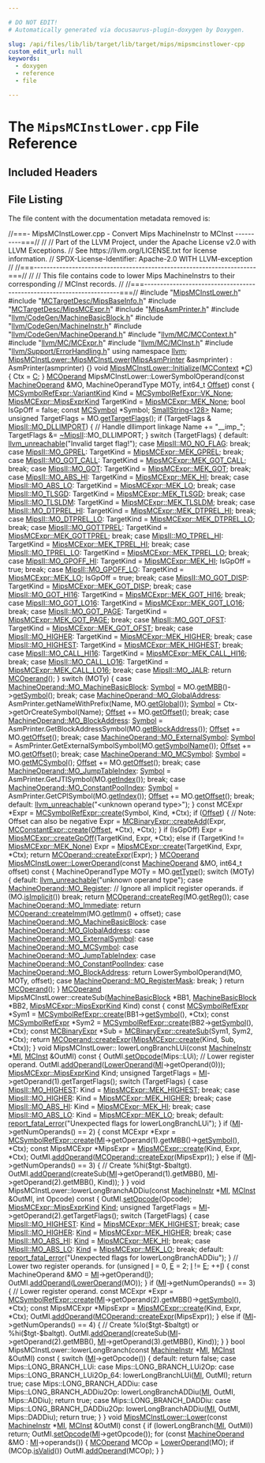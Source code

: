 ```yaml
---

# DO NOT EDIT!
# Automatically generated via docusaurus-plugin-doxygen by Doxygen.

slug: /api/files/lib/lib/target/lib/target/mips/mipsmcinstlower-cpp
custom_edit_url: null
keywords:
  - doxygen
  - reference
  - file

---
```





# The `MipsMCInstLower.cpp` File Reference

<DoxygenPage pluginConfig={pluginConfig}>



## Included Headers

<IncludesList>
<IncludesListItem
  filePath="MipsMCInstLower.h"
  permalink="/docs/api/files/lib/lib/target/lib/target/mips/mipsmcinstlower-h"
  isLocal="true" />
<IncludesListItem
  filePath="MCTargetDesc/MipsBaseInfo.h"
  permalink="/docs/api/files/lib/lib/target/lib/target/mips/lib/target/mips/mctargetdesc/mipsbaseinfo-h"
  isLocal="true" />
<IncludesListItem
  filePath="MCTargetDesc/MipsMCExpr.h"
  permalink="/docs/api/files/lib/lib/target/lib/target/mips/lib/target/mips/mctargetdesc/mipsmcexpr-h"
  isLocal="true" />
<IncludesListItem
  filePath="MipsAsmPrinter.h"
  permalink="/docs/api/files/lib/lib/target/lib/target/mips/mipsasmprinter-h"
  isLocal="true" />
<IncludesListItem
  filePath="llvm/CodeGen/MachineBasicBlock.h"
  permalink="/docs/api/files/include/include/llvm/include/llvm/codegen/machinebasicblock-h"
  isLocal="true" />
<IncludesListItem
  filePath="llvm/CodeGen/MachineInstr.h"
  permalink="/docs/api/files/include/include/llvm/include/llvm/codegen/machineinstr-h"
  isLocal="true" />
<IncludesListItem
  filePath="llvm/CodeGen/MachineOperand.h"
  permalink="/docs/api/files/include/include/llvm/include/llvm/codegen/machineoperand-h"
  isLocal="true" />
<IncludesListItem
  filePath="llvm/MC/MCContext.h"
  permalink="/docs/api/files/include/include/llvm/include/llvm/mc/mccontext-h"
  isLocal="true" />
<IncludesListItem
  filePath="llvm/MC/MCExpr.h"
  permalink="/docs/api/files/include/include/llvm/include/llvm/mc/mcexpr-h"
  isLocal="true" />
<IncludesListItem
  filePath="llvm/MC/MCInst.h"
  permalink="/docs/api/files/include/include/llvm/include/llvm/mc/mcinst-h"
  isLocal="true" />
<IncludesListItem
  filePath="llvm/Support/ErrorHandling.h"
  permalink="/docs/api/files/include/include/llvm/include/llvm/support/errorhandling-h"
  isLocal="true" />
</IncludesList>


## File Listing

The file content with the documentation metadata removed is:

<ProgramListing>

<Link id="l00001" /><CodeLine lineNumber="1"><Highlight kind="comment">//===- MipsMCInstLower.cpp - Convert Mips MachineInstr to MCInst ----------===//</Highlight><Highlight kind="normal"></Highlight></CodeLine>
<Link id="l00002" /><CodeLine lineNumber="2"><Highlight kind="normal"></Highlight><Highlight kind="comment">//</Highlight><Highlight kind="normal"></Highlight></CodeLine>
<Link id="l00003" /><CodeLine lineNumber="3"><Highlight kind="normal"></Highlight><Highlight kind="comment">// Part of the LLVM Project, under the Apache License v2.0 with LLVM Exceptions.</Highlight><Highlight kind="normal"></Highlight></CodeLine>
<Link id="l00004" /><CodeLine lineNumber="4"><Highlight kind="normal"></Highlight><Highlight kind="comment">// See https://llvm.org/LICENSE.txt for license information.</Highlight><Highlight kind="normal"></Highlight></CodeLine>
<Link id="l00005" /><CodeLine lineNumber="5"><Highlight kind="normal"></Highlight><Highlight kind="comment">// SPDX-License-Identifier: Apache-2.0 WITH LLVM-exception</Highlight><Highlight kind="normal"></Highlight></CodeLine>
<Link id="l00006" /><CodeLine lineNumber="6"><Highlight kind="normal"></Highlight><Highlight kind="comment">//</Highlight><Highlight kind="normal"></Highlight></CodeLine>
<Link id="l00007" /><CodeLine lineNumber="7"><Highlight kind="normal"></Highlight><Highlight kind="comment">//===----------------------------------------------------------------------===//</Highlight><Highlight kind="normal"></Highlight></CodeLine>
<Link id="l00008" /><CodeLine lineNumber="8"><Highlight kind="normal"></Highlight><Highlight kind="comment">//</Highlight><Highlight kind="normal"></Highlight></CodeLine>
<Link id="l00009" /><CodeLine lineNumber="9"><Highlight kind="normal"></Highlight><Highlight kind="comment">// This file contains code to lower Mips MachineInstrs to their corresponding</Highlight><Highlight kind="normal"></Highlight></CodeLine>
<Link id="l00010" /><CodeLine lineNumber="10"><Highlight kind="normal"></Highlight><Highlight kind="comment">// MCInst records.</Highlight><Highlight kind="normal"></Highlight></CodeLine>
<Link id="l00011" /><CodeLine lineNumber="11"><Highlight kind="normal"></Highlight><Highlight kind="comment">//</Highlight><Highlight kind="normal"></Highlight></CodeLine>
<Link id="l00012" /><CodeLine lineNumber="12"><Highlight kind="normal"></Highlight><Highlight kind="comment">//===----------------------------------------------------------------------===//</Highlight><Highlight kind="normal"></Highlight></CodeLine>
<Link id="l00013" /><CodeLine lineNumber="13"><Highlight kind="normal"></Highlight></CodeLine>
<Link id="l00014" /><CodeLine lineNumber="14"><Highlight kind="normal"></Highlight><Highlight kind="preprocessor">#include &quot;<a href="/docs/api/files/lib/lib/target/lib/target/mips/mipsmcinstlower-h">MipsMCInstLower.h</a>&quot;</Highlight><Highlight kind="normal"></Highlight></CodeLine>
<Link id="l00015" /><CodeLine lineNumber="15"><Highlight kind="normal"></Highlight><Highlight kind="preprocessor">#include &quot;<a href="/docs/api/files/lib/lib/target/lib/target/mips/lib/target/mips/mctargetdesc/mipsbaseinfo-h">MCTargetDesc/MipsBaseInfo.h</a>&quot;</Highlight><Highlight kind="normal"></Highlight></CodeLine>
<Link id="l00016" /><CodeLine lineNumber="16"><Highlight kind="normal"></Highlight><Highlight kind="preprocessor">#include &quot;<a href="/docs/api/files/lib/lib/target/lib/target/mips/lib/target/mips/mctargetdesc/mipsmcexpr-h">MCTargetDesc/MipsMCExpr.h</a>&quot;</Highlight><Highlight kind="normal"></Highlight></CodeLine>
<Link id="l00017" /><CodeLine lineNumber="17"><Highlight kind="normal"></Highlight><Highlight kind="preprocessor">#include &quot;<a href="/docs/api/files/lib/lib/target/lib/target/mips/mipsasmprinter-h">MipsAsmPrinter.h</a>&quot;</Highlight><Highlight kind="normal"></Highlight></CodeLine>
<Link id="l00018" /><CodeLine lineNumber="18"><Highlight kind="normal"></Highlight><Highlight kind="preprocessor">#include &quot;<a href="/docs/api/files/include/include/llvm/include/llvm/codegen/machinebasicblock-h">llvm/CodeGen/MachineBasicBlock.h</a>&quot;</Highlight><Highlight kind="normal"></Highlight></CodeLine>
<Link id="l00019" /><CodeLine lineNumber="19"><Highlight kind="normal"></Highlight><Highlight kind="preprocessor">#include &quot;<a href="/docs/api/files/include/include/llvm/include/llvm/codegen/machineinstr-h">llvm/CodeGen/MachineInstr.h</a>&quot;</Highlight><Highlight kind="normal"></Highlight></CodeLine>
<Link id="l00020" /><CodeLine lineNumber="20"><Highlight kind="normal"></Highlight><Highlight kind="preprocessor">#include &quot;<a href="/docs/api/files/include/include/llvm/include/llvm/codegen/machineoperand-h">llvm/CodeGen/MachineOperand.h</a>&quot;</Highlight><Highlight kind="normal"></Highlight></CodeLine>
<Link id="l00021" /><CodeLine lineNumber="21"><Highlight kind="normal"></Highlight><Highlight kind="preprocessor">#include &quot;<a href="/docs/api/files/include/include/llvm/include/llvm/mc/mccontext-h">llvm/MC/MCContext.h</a>&quot;</Highlight><Highlight kind="normal"></Highlight></CodeLine>
<Link id="l00022" /><CodeLine lineNumber="22"><Highlight kind="normal"></Highlight><Highlight kind="preprocessor">#include &quot;<a href="/docs/api/files/include/include/llvm/include/llvm/mc/mcexpr-h">llvm/MC/MCExpr.h</a>&quot;</Highlight><Highlight kind="normal"></Highlight></CodeLine>
<Link id="l00023" /><CodeLine lineNumber="23"><Highlight kind="normal"></Highlight><Highlight kind="preprocessor">#include &quot;<a href="/docs/api/files/include/include/llvm/include/llvm/mc/mcinst-h">llvm/MC/MCInst.h</a>&quot;</Highlight><Highlight kind="normal"></Highlight></CodeLine>
<Link id="l00024" /><CodeLine lineNumber="24"><Highlight kind="normal"></Highlight><Highlight kind="preprocessor">#include &quot;<a href="/docs/api/files/include/include/llvm/include/llvm/support/errorhandling-h">llvm/Support/ErrorHandling.h</a>&quot;</Highlight><Highlight kind="normal"></Highlight></CodeLine>
<Link id="l00025" /><CodeLine lineNumber="25"><Highlight kind="normal"></Highlight></CodeLine>
<Link id="l00026" /><CodeLine lineNumber="26"><Highlight kind="normal"></Highlight><Highlight kind="keyword">using namespace </Highlight><Highlight kind="normal"><a href="/docs/api/namespaces/llvm">llvm</a>;</Highlight></CodeLine>
<Link id="l00027" /><CodeLine lineNumber="27"><Highlight kind="normal"></Highlight></CodeLine>
<Link id="l00028" /><CodeLine lineNumber="28" lineLink="/docs/api/classes/llvm/mipsmcinstlower/#ad89b76201f7afd0c4e3920bdcd88de1e"><Highlight kind="normal"><a href="/docs/api/classes/llvm/mipsmcinstlower/#ad89b76201f7afd0c4e3920bdcd88de1e">MipsMCInstLower::MipsMCInstLower</a>(<a href="/docs/api/classes/llvm/mipsasmprinter">MipsAsmPrinter</a> &amp;asmprinter)</Highlight></CodeLine>
<Link id="l00029" /><CodeLine lineNumber="29"><Highlight kind="normal">  : AsmPrinter(asmprinter) &#123;&#125;</Highlight></CodeLine>
<Link id="l00030" /><CodeLine lineNumber="30"><Highlight kind="normal"></Highlight></CodeLine>
<Link id="l00031" /><CodeLine lineNumber="31" lineLink="/docs/api/classes/llvm/mipsmcinstlower/#a84765ba1a089d78144b59bd080fc0837"><Highlight kind="normal"></Highlight><Highlight kind="keywordtype">void</Highlight><Highlight kind="normal"> <a href="/docs/api/classes/llvm/mipsmcinstlower/#a84765ba1a089d78144b59bd080fc0837">MipsMCInstLower::Initialize</a>(<a href="/docs/api/classes/llvm/mccontext">MCContext</a> &#42;<a href="/docs/api/namespaces/llvm/callingconv/#ac6aa1387c4375260e2468eb5a77fdb4cafd841a49aec1539bc88abc8ff9e170fb">C</a>) &#123;</Highlight></CodeLine>
<Link id="l00032" /><CodeLine lineNumber="32"><Highlight kind="normal">  Ctx = <a href="/docs/api/namespaces/llvm/callingconv/#ac6aa1387c4375260e2468eb5a77fdb4cafd841a49aec1539bc88abc8ff9e170fb">C</a>;</Highlight></CodeLine>
<Link id="l00033" /><CodeLine lineNumber="33"><Highlight kind="normal">&#125;</Highlight></CodeLine>
<Link id="l00034" /><CodeLine lineNumber="34"><Highlight kind="normal"></Highlight></CodeLine>
<Link id="l00035" /><CodeLine lineNumber="35"><Highlight kind="normal"><a href="/docs/api/classes/llvm/mcoperand">MCOperand</a> MipsMCInstLower::LowerSymbolOperand(</Highlight><Highlight kind="keyword">const</Highlight><Highlight kind="normal"> <a href="/docs/api/classes/llvm/machineoperand">MachineOperand</a> &amp;MO,</Highlight></CodeLine>
<Link id="l00036" /><CodeLine lineNumber="36"><Highlight kind="normal">                                              MachineOperandType MOTy,</Highlight></CodeLine>
<Link id="l00037" /><CodeLine lineNumber="37"><Highlight kind="normal">                                              int64&#95;t <a href="/docs/api/namespaces/llvm/#a05f5b9a11bdcc5feba62899f95dcf878a3134224cba2545bc57954d3b072aebb4">Offset</a>)</Highlight><Highlight kind="keyword"> const </Highlight><Highlight kind="normal">&#123;</Highlight></CodeLine>
<Link id="l00038" /><CodeLine lineNumber="38"><Highlight kind="normal">  <a href="/docs/api/classes/llvm/mcsymbolrefexpr/#a5c463f6352570ee778c35c40949c4985">MCSymbolRefExpr::VariantKind</a> Kind = <a href="/docs/api/classes/llvm/mcsymbolrefexpr/#a5c463f6352570ee778c35c40949c4985a01bc6396c4d841a7ea268c3cbf62d3b3">MCSymbolRefExpr::VK&#95;None</a>;</Highlight></CodeLine>
<Link id="l00039" /><CodeLine lineNumber="39"><Highlight kind="normal">  <a href="/docs/api/classes/llvm/mipsmcexpr/#ab8bb54401d51992af131ce600f468f70">MipsMCExpr::MipsExprKind</a> TargetKind = <a href="/docs/api/classes/llvm/mipsmcexpr/#ab8bb54401d51992af131ce600f468f70a127b4af2e6597a11a2271486307fdac1">MipsMCExpr::MEK&#95;None</a>;</Highlight></CodeLine>
<Link id="l00040" /><CodeLine lineNumber="40"><Highlight kind="normal">  </Highlight><Highlight kind="keywordtype">bool</Highlight><Highlight kind="normal"> IsGpOff = </Highlight><Highlight kind="keyword">false</Highlight><Highlight kind="normal">;</Highlight></CodeLine>
<Link id="l00041" /><CodeLine lineNumber="41"><Highlight kind="normal">  </Highlight><Highlight kind="keyword">const</Highlight><Highlight kind="normal"> <a href="/docs/api/classes/llvm/mcsymbol">MCSymbol</a> &#42;Symbol;</Highlight></CodeLine>
<Link id="l00042" /><CodeLine lineNumber="42"><Highlight kind="normal">  <a href="/docs/api/classes/llvm/smallstring">SmallString&lt;128&gt;</a> Name;</Highlight></CodeLine>
<Link id="l00043" /><CodeLine lineNumber="43"><Highlight kind="normal">  </Highlight><Highlight kind="keywordtype">unsigned</Highlight><Highlight kind="normal"> TargetFlags = MO.<a href="/docs/api/classes/llvm/machineoperand/#ab06dda088d3c7686f7dfcdb2b96323f5">getTargetFlags</a>();</Highlight></CodeLine>
<Link id="l00044" /><CodeLine lineNumber="44"><Highlight kind="normal"></Highlight></CodeLine>
<Link id="l00045" /><CodeLine lineNumber="45"><Highlight kind="normal">  </Highlight><Highlight kind="keywordflow">if</Highlight><Highlight kind="normal"> (TargetFlags &amp; <a href="/docs/api/namespaces/llvm/mipsii/#ab0cf5f5ed4db649fc89a1b41f8b5771fab985de2c979ebcdba6e5456b31a00222">MipsII::MO&#95;DLLIMPORT</a>) &#123;</Highlight></CodeLine>
<Link id="l00046" /><CodeLine lineNumber="46"><Highlight kind="normal">    </Highlight><Highlight kind="comment">// Handle dllimport linkage</Highlight><Highlight kind="normal"></Highlight></CodeLine>
<Link id="l00047" /><CodeLine lineNumber="47"><Highlight kind="normal">    Name += </Highlight><Highlight kind="stringliteral">&quot;&#95;&#95;imp&#95;&quot;</Highlight><Highlight kind="normal">;</Highlight></CodeLine>
<Link id="l00048" /><CodeLine lineNumber="48"><Highlight kind="normal">    TargetFlags &amp;= <a href="/docs/api/namespaces/llvm/mipsii">~MipsII</a>::MO&#95;DLLIMPORT;</Highlight></CodeLine>
<Link id="l00049" /><CodeLine lineNumber="49"><Highlight kind="normal">  &#125;</Highlight></CodeLine>
<Link id="l00050" /><CodeLine lineNumber="50"><Highlight kind="normal"></Highlight></CodeLine>
<Link id="l00051" /><CodeLine lineNumber="51"><Highlight kind="normal">  </Highlight><Highlight kind="keywordflow">switch</Highlight><Highlight kind="normal"> (TargetFlags) &#123;</Highlight></CodeLine>
<Link id="l00052" /><CodeLine lineNumber="52"><Highlight kind="normal">  </Highlight><Highlight kind="keywordflow">default</Highlight><Highlight kind="normal">:</Highlight></CodeLine>
<Link id="l00053" /><CodeLine lineNumber="53"><Highlight kind="normal">    <a href="/docs/api/files/include/include/llvm/include/llvm/support/errorhandling-h/#ace243f5c25697a1107cce46626b3dc94">llvm&#95;unreachable</a>(</Highlight><Highlight kind="stringliteral">&quot;Invalid target flag!&quot;</Highlight><Highlight kind="normal">);</Highlight></CodeLine>
<Link id="l00054" /><CodeLine lineNumber="54"><Highlight kind="normal">  </Highlight><Highlight kind="keywordflow">case</Highlight><Highlight kind="normal"> <a href="/docs/api/namespaces/llvm/mipsii/#ab0cf5f5ed4db649fc89a1b41f8b5771fa2b90ab603f8ca08839a861300606d205">MipsII::MO&#95;NO&#95;FLAG</a>:</Highlight></CodeLine>
<Link id="l00055" /><CodeLine lineNumber="55"><Highlight kind="normal">    </Highlight><Highlight kind="keywordflow">break</Highlight><Highlight kind="normal">;</Highlight></CodeLine>
<Link id="l00056" /><CodeLine lineNumber="56"><Highlight kind="normal">  </Highlight><Highlight kind="keywordflow">case</Highlight><Highlight kind="normal"> <a href="/docs/api/namespaces/llvm/mipsii/#ab0cf5f5ed4db649fc89a1b41f8b5771facc686a80ae02879bbbe0426839c64b2a">MipsII::MO&#95;GPREL</a>:</Highlight></CodeLine>
<Link id="l00057" /><CodeLine lineNumber="57"><Highlight kind="normal">    TargetKind = <a href="/docs/api/classes/llvm/mipsmcexpr/#ab8bb54401d51992af131ce600f468f70a24a451c9dcd6dc7d1ea999a25d59eaa6">MipsMCExpr::MEK&#95;GPREL</a>;</Highlight></CodeLine>
<Link id="l00058" /><CodeLine lineNumber="58"><Highlight kind="normal">    </Highlight><Highlight kind="keywordflow">break</Highlight><Highlight kind="normal">;</Highlight></CodeLine>
<Link id="l00059" /><CodeLine lineNumber="59"><Highlight kind="normal">  </Highlight><Highlight kind="keywordflow">case</Highlight><Highlight kind="normal"> <a href="/docs/api/namespaces/llvm/mipsii/#ab0cf5f5ed4db649fc89a1b41f8b5771fa07de8fa3199be2175e9f096d59778431">MipsII::MO&#95;GOT&#95;CALL</a>:</Highlight></CodeLine>
<Link id="l00060" /><CodeLine lineNumber="60"><Highlight kind="normal">    TargetKind = <a href="/docs/api/classes/llvm/mipsmcexpr/#ab8bb54401d51992af131ce600f468f70a0453b77229668594037b194c19c8e8ab">MipsMCExpr::MEK&#95;GOT&#95;CALL</a>;</Highlight></CodeLine>
<Link id="l00061" /><CodeLine lineNumber="61"><Highlight kind="normal">    </Highlight><Highlight kind="keywordflow">break</Highlight><Highlight kind="normal">;</Highlight></CodeLine>
<Link id="l00062" /><CodeLine lineNumber="62"><Highlight kind="normal">  </Highlight><Highlight kind="keywordflow">case</Highlight><Highlight kind="normal"> <a href="/docs/api/namespaces/llvm/mipsii/#ab0cf5f5ed4db649fc89a1b41f8b5771fa1a2e2730911aa3bb70313c56b63951e2">MipsII::MO&#95;GOT</a>:</Highlight></CodeLine>
<Link id="l00063" /><CodeLine lineNumber="63"><Highlight kind="normal">    TargetKind = <a href="/docs/api/classes/llvm/mipsmcexpr/#ab8bb54401d51992af131ce600f468f70a386aafa447bee675e328e88e9470957e">MipsMCExpr::MEK&#95;GOT</a>;</Highlight></CodeLine>
<Link id="l00064" /><CodeLine lineNumber="64"><Highlight kind="normal">    </Highlight><Highlight kind="keywordflow">break</Highlight><Highlight kind="normal">;</Highlight></CodeLine>
<Link id="l00065" /><CodeLine lineNumber="65"><Highlight kind="normal">  </Highlight><Highlight kind="keywordflow">case</Highlight><Highlight kind="normal"> <a href="/docs/api/namespaces/llvm/mipsii/#ab0cf5f5ed4db649fc89a1b41f8b5771fa5fbdfe4fb09a0dac0b32cce2d9d68624">MipsII::MO&#95;ABS&#95;HI</a>:</Highlight></CodeLine>
<Link id="l00066" /><CodeLine lineNumber="66"><Highlight kind="normal">    TargetKind = <a href="/docs/api/classes/llvm/mipsmcexpr/#ab8bb54401d51992af131ce600f468f70a8ac2bfc0d79177cf5b86d149b0c5e9d4">MipsMCExpr::MEK&#95;HI</a>;</Highlight></CodeLine>
<Link id="l00067" /><CodeLine lineNumber="67"><Highlight kind="normal">    </Highlight><Highlight kind="keywordflow">break</Highlight><Highlight kind="normal">;</Highlight></CodeLine>
<Link id="l00068" /><CodeLine lineNumber="68"><Highlight kind="normal">  </Highlight><Highlight kind="keywordflow">case</Highlight><Highlight kind="normal"> <a href="/docs/api/namespaces/llvm/mipsii/#ab0cf5f5ed4db649fc89a1b41f8b5771fa23c1a6183ec3becd204af9f074a6a10e">MipsII::MO&#95;ABS&#95;LO</a>:</Highlight></CodeLine>
<Link id="l00069" /><CodeLine lineNumber="69"><Highlight kind="normal">    TargetKind = <a href="/docs/api/classes/llvm/mipsmcexpr/#ab8bb54401d51992af131ce600f468f70aa2690d1ded3eb1d272f24462311161e8">MipsMCExpr::MEK&#95;LO</a>;</Highlight></CodeLine>
<Link id="l00070" /><CodeLine lineNumber="70"><Highlight kind="normal">    </Highlight><Highlight kind="keywordflow">break</Highlight><Highlight kind="normal">;</Highlight></CodeLine>
<Link id="l00071" /><CodeLine lineNumber="71"><Highlight kind="normal">  </Highlight><Highlight kind="keywordflow">case</Highlight><Highlight kind="normal"> <a href="/docs/api/namespaces/llvm/mipsii/#ab0cf5f5ed4db649fc89a1b41f8b5771fac6c8fd74637cf047e18f442117c554e4">MipsII::MO&#95;TLSGD</a>:</Highlight></CodeLine>
<Link id="l00072" /><CodeLine lineNumber="72"><Highlight kind="normal">    TargetKind = <a href="/docs/api/classes/llvm/mipsmcexpr/#ab8bb54401d51992af131ce600f468f70abe74e919e6de05ae1af1093c96928e29">MipsMCExpr::MEK&#95;TLSGD</a>;</Highlight></CodeLine>
<Link id="l00073" /><CodeLine lineNumber="73"><Highlight kind="normal">    </Highlight><Highlight kind="keywordflow">break</Highlight><Highlight kind="normal">;</Highlight></CodeLine>
<Link id="l00074" /><CodeLine lineNumber="74"><Highlight kind="normal">  </Highlight><Highlight kind="keywordflow">case</Highlight><Highlight kind="normal"> <a href="/docs/api/namespaces/llvm/mipsii/#ab0cf5f5ed4db649fc89a1b41f8b5771fa90d21f29c16296571a24bef17adc20d6">MipsII::MO&#95;TLSLDM</a>:</Highlight></CodeLine>
<Link id="l00075" /><CodeLine lineNumber="75"><Highlight kind="normal">    TargetKind = <a href="/docs/api/classes/llvm/mipsmcexpr/#ab8bb54401d51992af131ce600f468f70a89674453ca1f94bb72d4e9dca3e1e771">MipsMCExpr::MEK&#95;TLSLDM</a>;</Highlight></CodeLine>
<Link id="l00076" /><CodeLine lineNumber="76"><Highlight kind="normal">    </Highlight><Highlight kind="keywordflow">break</Highlight><Highlight kind="normal">;</Highlight></CodeLine>
<Link id="l00077" /><CodeLine lineNumber="77"><Highlight kind="normal">  </Highlight><Highlight kind="keywordflow">case</Highlight><Highlight kind="normal"> <a href="/docs/api/namespaces/llvm/mipsii/#ab0cf5f5ed4db649fc89a1b41f8b5771fa4b22f53419fa8f6239a48a75ab3097c2">MipsII::MO&#95;DTPREL&#95;HI</a>:</Highlight></CodeLine>
<Link id="l00078" /><CodeLine lineNumber="78"><Highlight kind="normal">    TargetKind = <a href="/docs/api/classes/llvm/mipsmcexpr/#ab8bb54401d51992af131ce600f468f70a89d1a8e66789c4eae95877553dbc1565">MipsMCExpr::MEK&#95;DTPREL&#95;HI</a>;</Highlight></CodeLine>
<Link id="l00079" /><CodeLine lineNumber="79"><Highlight kind="normal">    </Highlight><Highlight kind="keywordflow">break</Highlight><Highlight kind="normal">;</Highlight></CodeLine>
<Link id="l00080" /><CodeLine lineNumber="80"><Highlight kind="normal">  </Highlight><Highlight kind="keywordflow">case</Highlight><Highlight kind="normal"> <a href="/docs/api/namespaces/llvm/mipsii/#ab0cf5f5ed4db649fc89a1b41f8b5771fad15659773f43e297a5f00bc6e74c476b">MipsII::MO&#95;DTPREL&#95;LO</a>:</Highlight></CodeLine>
<Link id="l00081" /><CodeLine lineNumber="81"><Highlight kind="normal">    TargetKind = <a href="/docs/api/classes/llvm/mipsmcexpr/#ab8bb54401d51992af131ce600f468f70a9d0a302a9152729f52460e636c7fb44e">MipsMCExpr::MEK&#95;DTPREL&#95;LO</a>;</Highlight></CodeLine>
<Link id="l00082" /><CodeLine lineNumber="82"><Highlight kind="normal">    </Highlight><Highlight kind="keywordflow">break</Highlight><Highlight kind="normal">;</Highlight></CodeLine>
<Link id="l00083" /><CodeLine lineNumber="83"><Highlight kind="normal">  </Highlight><Highlight kind="keywordflow">case</Highlight><Highlight kind="normal"> <a href="/docs/api/namespaces/llvm/mipsii/#ab0cf5f5ed4db649fc89a1b41f8b5771fa3bcf76298491174cfa096a159fcfa1bd">MipsII::MO&#95;GOTTPREL</a>:</Highlight></CodeLine>
<Link id="l00084" /><CodeLine lineNumber="84"><Highlight kind="normal">    TargetKind = <a href="/docs/api/classes/llvm/mipsmcexpr/#ab8bb54401d51992af131ce600f468f70a79bd0912db4f9ad29c7e7e172a5c805d">MipsMCExpr::MEK&#95;GOTTPREL</a>;</Highlight></CodeLine>
<Link id="l00085" /><CodeLine lineNumber="85"><Highlight kind="normal">    </Highlight><Highlight kind="keywordflow">break</Highlight><Highlight kind="normal">;</Highlight></CodeLine>
<Link id="l00086" /><CodeLine lineNumber="86"><Highlight kind="normal">  </Highlight><Highlight kind="keywordflow">case</Highlight><Highlight kind="normal"> <a href="/docs/api/namespaces/llvm/mipsii/#ab0cf5f5ed4db649fc89a1b41f8b5771fa0b6a4b5240837361e781d83d33e47f7d">MipsII::MO&#95;TPREL&#95;HI</a>:</Highlight></CodeLine>
<Link id="l00087" /><CodeLine lineNumber="87"><Highlight kind="normal">    TargetKind = <a href="/docs/api/classes/llvm/mipsmcexpr/#ab8bb54401d51992af131ce600f468f70a855ac563dd866b584fe34b8d58eb4546">MipsMCExpr::MEK&#95;TPREL&#95;HI</a>;</Highlight></CodeLine>
<Link id="l00088" /><CodeLine lineNumber="88"><Highlight kind="normal">    </Highlight><Highlight kind="keywordflow">break</Highlight><Highlight kind="normal">;</Highlight></CodeLine>
<Link id="l00089" /><CodeLine lineNumber="89"><Highlight kind="normal">  </Highlight><Highlight kind="keywordflow">case</Highlight><Highlight kind="normal"> <a href="/docs/api/namespaces/llvm/mipsii/#ab0cf5f5ed4db649fc89a1b41f8b5771fa017c78afd95cb34d547e5b12d7e82cf2">MipsII::MO&#95;TPREL&#95;LO</a>:</Highlight></CodeLine>
<Link id="l00090" /><CodeLine lineNumber="90"><Highlight kind="normal">    TargetKind = <a href="/docs/api/classes/llvm/mipsmcexpr/#ab8bb54401d51992af131ce600f468f70a8c4e3452b4ab8d6f1b9bdb42ecd075f6">MipsMCExpr::MEK&#95;TPREL&#95;LO</a>;</Highlight></CodeLine>
<Link id="l00091" /><CodeLine lineNumber="91"><Highlight kind="normal">    </Highlight><Highlight kind="keywordflow">break</Highlight><Highlight kind="normal">;</Highlight></CodeLine>
<Link id="l00092" /><CodeLine lineNumber="92"><Highlight kind="normal">  </Highlight><Highlight kind="keywordflow">case</Highlight><Highlight kind="normal"> <a href="/docs/api/namespaces/llvm/mipsii/#ab0cf5f5ed4db649fc89a1b41f8b5771faaa8df1a598df32869fd86fbf2ddeb7db">MipsII::MO&#95;GPOFF&#95;HI</a>:</Highlight></CodeLine>
<Link id="l00093" /><CodeLine lineNumber="93"><Highlight kind="normal">    TargetKind = <a href="/docs/api/classes/llvm/mipsmcexpr/#ab8bb54401d51992af131ce600f468f70a8ac2bfc0d79177cf5b86d149b0c5e9d4">MipsMCExpr::MEK&#95;HI</a>;</Highlight></CodeLine>
<Link id="l00094" /><CodeLine lineNumber="94"><Highlight kind="normal">    IsGpOff = </Highlight><Highlight kind="keyword">true</Highlight><Highlight kind="normal">;</Highlight></CodeLine>
<Link id="l00095" /><CodeLine lineNumber="95"><Highlight kind="normal">    </Highlight><Highlight kind="keywordflow">break</Highlight><Highlight kind="normal">;</Highlight></CodeLine>
<Link id="l00096" /><CodeLine lineNumber="96"><Highlight kind="normal">  </Highlight><Highlight kind="keywordflow">case</Highlight><Highlight kind="normal"> <a href="/docs/api/namespaces/llvm/mipsii/#ab0cf5f5ed4db649fc89a1b41f8b5771fa9c46e428d47c726405f2a7461d360709">MipsII::MO&#95;GPOFF&#95;LO</a>:</Highlight></CodeLine>
<Link id="l00097" /><CodeLine lineNumber="97"><Highlight kind="normal">    TargetKind = <a href="/docs/api/classes/llvm/mipsmcexpr/#ab8bb54401d51992af131ce600f468f70aa2690d1ded3eb1d272f24462311161e8">MipsMCExpr::MEK&#95;LO</a>;</Highlight></CodeLine>
<Link id="l00098" /><CodeLine lineNumber="98"><Highlight kind="normal">    IsGpOff = </Highlight><Highlight kind="keyword">true</Highlight><Highlight kind="normal">;</Highlight></CodeLine>
<Link id="l00099" /><CodeLine lineNumber="99"><Highlight kind="normal">    </Highlight><Highlight kind="keywordflow">break</Highlight><Highlight kind="normal">;</Highlight></CodeLine>
<Link id="l00100" /><CodeLine lineNumber="100"><Highlight kind="normal">  </Highlight><Highlight kind="keywordflow">case</Highlight><Highlight kind="normal"> <a href="/docs/api/namespaces/llvm/mipsii/#ab0cf5f5ed4db649fc89a1b41f8b5771fa909d916f4557a43b18dc4af1cd7ad54d">MipsII::MO&#95;GOT&#95;DISP</a>:</Highlight></CodeLine>
<Link id="l00101" /><CodeLine lineNumber="101"><Highlight kind="normal">    TargetKind = <a href="/docs/api/classes/llvm/mipsmcexpr/#ab8bb54401d51992af131ce600f468f70a0ae33921dce666ee7adef46268bf9f2f">MipsMCExpr::MEK&#95;GOT&#95;DISP</a>;</Highlight></CodeLine>
<Link id="l00102" /><CodeLine lineNumber="102"><Highlight kind="normal">    </Highlight><Highlight kind="keywordflow">break</Highlight><Highlight kind="normal">;</Highlight></CodeLine>
<Link id="l00103" /><CodeLine lineNumber="103"><Highlight kind="normal">  </Highlight><Highlight kind="keywordflow">case</Highlight><Highlight kind="normal"> <a href="/docs/api/namespaces/llvm/mipsii/#ab0cf5f5ed4db649fc89a1b41f8b5771fa80550b616f5cf1b51608f8f61c544204">MipsII::MO&#95;GOT&#95;HI16</a>:</Highlight></CodeLine>
<Link id="l00104" /><CodeLine lineNumber="104"><Highlight kind="normal">    TargetKind = <a href="/docs/api/classes/llvm/mipsmcexpr/#ab8bb54401d51992af131ce600f468f70a0a7f1b614b8ffd488e6089fbe10a316f">MipsMCExpr::MEK&#95;GOT&#95;HI16</a>;</Highlight></CodeLine>
<Link id="l00105" /><CodeLine lineNumber="105"><Highlight kind="normal">    </Highlight><Highlight kind="keywordflow">break</Highlight><Highlight kind="normal">;</Highlight></CodeLine>
<Link id="l00106" /><CodeLine lineNumber="106"><Highlight kind="normal">  </Highlight><Highlight kind="keywordflow">case</Highlight><Highlight kind="normal"> <a href="/docs/api/namespaces/llvm/mipsii/#ab0cf5f5ed4db649fc89a1b41f8b5771fa29a813390a5f2ab8c2c72f3f298fd2d8">MipsII::MO&#95;GOT&#95;LO16</a>:</Highlight></CodeLine>
<Link id="l00107" /><CodeLine lineNumber="107"><Highlight kind="normal">    TargetKind = <a href="/docs/api/classes/llvm/mipsmcexpr/#ab8bb54401d51992af131ce600f468f70af6e3d6f3b62ea7d5e97a5e8ff6ccf054">MipsMCExpr::MEK&#95;GOT&#95;LO16</a>;</Highlight></CodeLine>
<Link id="l00108" /><CodeLine lineNumber="108"><Highlight kind="normal">    </Highlight><Highlight kind="keywordflow">break</Highlight><Highlight kind="normal">;</Highlight></CodeLine>
<Link id="l00109" /><CodeLine lineNumber="109"><Highlight kind="normal">  </Highlight><Highlight kind="keywordflow">case</Highlight><Highlight kind="normal"> <a href="/docs/api/namespaces/llvm/mipsii/#ab0cf5f5ed4db649fc89a1b41f8b5771fac2b1d63e911d3f10faaff19adc5b175f">MipsII::MO&#95;GOT&#95;PAGE</a>:</Highlight></CodeLine>
<Link id="l00110" /><CodeLine lineNumber="110"><Highlight kind="normal">    TargetKind = <a href="/docs/api/classes/llvm/mipsmcexpr/#ab8bb54401d51992af131ce600f468f70adcc3e0803f2bff3ce95d8ff86fb0f550">MipsMCExpr::MEK&#95;GOT&#95;PAGE</a>;</Highlight></CodeLine>
<Link id="l00111" /><CodeLine lineNumber="111"><Highlight kind="normal">    </Highlight><Highlight kind="keywordflow">break</Highlight><Highlight kind="normal">;</Highlight></CodeLine>
<Link id="l00112" /><CodeLine lineNumber="112"><Highlight kind="normal">  </Highlight><Highlight kind="keywordflow">case</Highlight><Highlight kind="normal"> <a href="/docs/api/namespaces/llvm/mipsii/#ab0cf5f5ed4db649fc89a1b41f8b5771fafd34cc5a05cd588c7c54984311b3a0ba">MipsII::MO&#95;GOT&#95;OFST</a>:</Highlight></CodeLine>
<Link id="l00113" /><CodeLine lineNumber="113"><Highlight kind="normal">    TargetKind = <a href="/docs/api/classes/llvm/mipsmcexpr/#ab8bb54401d51992af131ce600f468f70ab986b26f0ebeb0499f36b0d82fe639d7">MipsMCExpr::MEK&#95;GOT&#95;OFST</a>;</Highlight></CodeLine>
<Link id="l00114" /><CodeLine lineNumber="114"><Highlight kind="normal">    </Highlight><Highlight kind="keywordflow">break</Highlight><Highlight kind="normal">;</Highlight></CodeLine>
<Link id="l00115" /><CodeLine lineNumber="115"><Highlight kind="normal">  </Highlight><Highlight kind="keywordflow">case</Highlight><Highlight kind="normal"> <a href="/docs/api/namespaces/llvm/mipsii/#ab0cf5f5ed4db649fc89a1b41f8b5771fae9a6bcb93bd478212b515dedbcf7d07b">MipsII::MO&#95;HIGHER</a>:</Highlight></CodeLine>
<Link id="l00116" /><CodeLine lineNumber="116"><Highlight kind="normal">    TargetKind = <a href="/docs/api/classes/llvm/mipsmcexpr/#ab8bb54401d51992af131ce600f468f70ad184d95272d90612c94695f1d1f42fcf">MipsMCExpr::MEK&#95;HIGHER</a>;</Highlight></CodeLine>
<Link id="l00117" /><CodeLine lineNumber="117"><Highlight kind="normal">    </Highlight><Highlight kind="keywordflow">break</Highlight><Highlight kind="normal">;</Highlight></CodeLine>
<Link id="l00118" /><CodeLine lineNumber="118"><Highlight kind="normal">  </Highlight><Highlight kind="keywordflow">case</Highlight><Highlight kind="normal"> <a href="/docs/api/namespaces/llvm/mipsii/#ab0cf5f5ed4db649fc89a1b41f8b5771fab607eb14b7755148dd000a00762e46a8">MipsII::MO&#95;HIGHEST</a>:</Highlight></CodeLine>
<Link id="l00119" /><CodeLine lineNumber="119"><Highlight kind="normal">    TargetKind = <a href="/docs/api/classes/llvm/mipsmcexpr/#ab8bb54401d51992af131ce600f468f70aeb7b57e94a471eb90a2905c65b60ce47">MipsMCExpr::MEK&#95;HIGHEST</a>;</Highlight></CodeLine>
<Link id="l00120" /><CodeLine lineNumber="120"><Highlight kind="normal">    </Highlight><Highlight kind="keywordflow">break</Highlight><Highlight kind="normal">;</Highlight></CodeLine>
<Link id="l00121" /><CodeLine lineNumber="121"><Highlight kind="normal">  </Highlight><Highlight kind="keywordflow">case</Highlight><Highlight kind="normal"> <a href="/docs/api/namespaces/llvm/mipsii/#ab0cf5f5ed4db649fc89a1b41f8b5771faa34ae20e1ab04ab32424d69695d84a7d">MipsII::MO&#95;CALL&#95;HI16</a>:</Highlight></CodeLine>
<Link id="l00122" /><CodeLine lineNumber="122"><Highlight kind="normal">    TargetKind = <a href="/docs/api/classes/llvm/mipsmcexpr/#ab8bb54401d51992af131ce600f468f70a257902481821ba5b40f837390279b03a">MipsMCExpr::MEK&#95;CALL&#95;HI16</a>;</Highlight></CodeLine>
<Link id="l00123" /><CodeLine lineNumber="123"><Highlight kind="normal">    </Highlight><Highlight kind="keywordflow">break</Highlight><Highlight kind="normal">;</Highlight></CodeLine>
<Link id="l00124" /><CodeLine lineNumber="124"><Highlight kind="normal">  </Highlight><Highlight kind="keywordflow">case</Highlight><Highlight kind="normal"> <a href="/docs/api/namespaces/llvm/mipsii/#ab0cf5f5ed4db649fc89a1b41f8b5771faf24a8ce33e62490e77f5e85ae38f4217">MipsII::MO&#95;CALL&#95;LO16</a>:</Highlight></CodeLine>
<Link id="l00125" /><CodeLine lineNumber="125"><Highlight kind="normal">    TargetKind = <a href="/docs/api/classes/llvm/mipsmcexpr/#ab8bb54401d51992af131ce600f468f70a649881b3e57f4661dd4c80bee4a4b90a">MipsMCExpr::MEK&#95;CALL&#95;LO16</a>;</Highlight></CodeLine>
<Link id="l00126" /><CodeLine lineNumber="126"><Highlight kind="normal">    </Highlight><Highlight kind="keywordflow">break</Highlight><Highlight kind="normal">;</Highlight></CodeLine>
<Link id="l00127" /><CodeLine lineNumber="127"><Highlight kind="normal">  </Highlight><Highlight kind="keywordflow">case</Highlight><Highlight kind="normal"> <a href="/docs/api/namespaces/llvm/mipsii/#ab0cf5f5ed4db649fc89a1b41f8b5771fa1ad85da6e7dae2e1d6b2e9878a76d56f">MipsII::MO&#95;JALR</a>:</Highlight></CodeLine>
<Link id="l00128" /><CodeLine lineNumber="128"><Highlight kind="normal">    </Highlight><Highlight kind="keywordflow">return</Highlight><Highlight kind="normal"> <a href="/docs/api/classes/llvm/mcoperand">MCOperand</a>();</Highlight></CodeLine>
<Link id="l00129" /><CodeLine lineNumber="129"><Highlight kind="normal">  &#125;</Highlight></CodeLine>
<Link id="l00130" /><CodeLine lineNumber="130"><Highlight kind="normal"></Highlight></CodeLine>
<Link id="l00131" /><CodeLine lineNumber="131"><Highlight kind="normal">  </Highlight><Highlight kind="keywordflow">switch</Highlight><Highlight kind="normal"> (MOTy) &#123;</Highlight></CodeLine>
<Link id="l00132" /><CodeLine lineNumber="132"><Highlight kind="normal">  </Highlight><Highlight kind="keywordflow">case</Highlight><Highlight kind="normal"> <a href="/docs/api/classes/llvm/machineoperand/#af269b990800f72c7cf535c407e8e639ba95566cb4525dab82db8cbbed3d634c23">MachineOperand::MO&#95;MachineBasicBlock</a>:</Highlight></CodeLine>
<Link id="l00133" /><CodeLine lineNumber="133"><Highlight kind="normal">    <a href="/docs/api/namespaces/llvm/armbuildattrs/#aea10ca6bf098a425d51ac7fe65d30ed6aa10cda45fcbf7c8c9804e4e4d2e1bcdf">Symbol</a> = MO.<a href="/docs/api/classes/llvm/machineoperand/#a57e64b633278df75c699e6b98ce15031">getMBB</a>()-&gt;<a href="/docs/api/classes/llvm/machinebasicblock/#a1cc134bd22a318835dc929323da70ea4">getSymbol</a>();</Highlight></CodeLine>
<Link id="l00134" /><CodeLine lineNumber="134"><Highlight kind="normal">    </Highlight><Highlight kind="keywordflow">break</Highlight><Highlight kind="normal">;</Highlight></CodeLine>
<Link id="l00135" /><CodeLine lineNumber="135"><Highlight kind="normal"></Highlight></CodeLine>
<Link id="l00136" /><CodeLine lineNumber="136"><Highlight kind="normal">  </Highlight><Highlight kind="keywordflow">case</Highlight><Highlight kind="normal"> <a href="/docs/api/classes/llvm/machineoperand/#af269b990800f72c7cf535c407e8e639ba3f1f6bfc5aa57cf388201bf6b8fee7d3">MachineOperand::MO&#95;GlobalAddress</a>:</Highlight></CodeLine>
<Link id="l00137" /><CodeLine lineNumber="137"><Highlight kind="normal">    AsmPrinter.getNameWithPrefix(Name, MO.<a href="/docs/api/classes/llvm/machineoperand/#a0fcdaab1a4c3134b8f80aa74cabeb970">getGlobal</a>());</Highlight></CodeLine>
<Link id="l00138" /><CodeLine lineNumber="138"><Highlight kind="normal">    <a href="/docs/api/namespaces/llvm/armbuildattrs/#aea10ca6bf098a425d51ac7fe65d30ed6aa10cda45fcbf7c8c9804e4e4d2e1bcdf">Symbol</a> = Ctx-&gt;getOrCreateSymbol(Name);</Highlight></CodeLine>
<Link id="l00139" /><CodeLine lineNumber="139"><Highlight kind="normal">    <a href="/docs/api/namespaces/llvm/#a05f5b9a11bdcc5feba62899f95dcf878a3134224cba2545bc57954d3b072aebb4">Offset</a> += MO.<a href="/docs/api/classes/llvm/machineoperand/#af624ff47eaa512dbe23866accb3837c1">getOffset</a>();</Highlight></CodeLine>
<Link id="l00140" /><CodeLine lineNumber="140"><Highlight kind="normal">    </Highlight><Highlight kind="keywordflow">break</Highlight><Highlight kind="normal">;</Highlight></CodeLine>
<Link id="l00141" /><CodeLine lineNumber="141"><Highlight kind="normal"></Highlight></CodeLine>
<Link id="l00142" /><CodeLine lineNumber="142"><Highlight kind="normal">  </Highlight><Highlight kind="keywordflow">case</Highlight><Highlight kind="normal"> <a href="/docs/api/classes/llvm/machineoperand/#af269b990800f72c7cf535c407e8e639ba7e48d34b4b9e7e8dd77301779ff77013">MachineOperand::MO&#95;BlockAddress</a>:</Highlight></CodeLine>
<Link id="l00143" /><CodeLine lineNumber="143"><Highlight kind="normal">    <a href="/docs/api/namespaces/llvm/armbuildattrs/#aea10ca6bf098a425d51ac7fe65d30ed6aa10cda45fcbf7c8c9804e4e4d2e1bcdf">Symbol</a> = AsmPrinter.GetBlockAddressSymbol(MO.<a href="/docs/api/classes/llvm/machineoperand/#a94f5b10f666acf5a0cddd5ac8302d0b8">getBlockAddress</a>());</Highlight></CodeLine>
<Link id="l00144" /><CodeLine lineNumber="144"><Highlight kind="normal">    <a href="/docs/api/namespaces/llvm/#a05f5b9a11bdcc5feba62899f95dcf878a3134224cba2545bc57954d3b072aebb4">Offset</a> += MO.<a href="/docs/api/classes/llvm/machineoperand/#af624ff47eaa512dbe23866accb3837c1">getOffset</a>();</Highlight></CodeLine>
<Link id="l00145" /><CodeLine lineNumber="145"><Highlight kind="normal">    </Highlight><Highlight kind="keywordflow">break</Highlight><Highlight kind="normal">;</Highlight></CodeLine>
<Link id="l00146" /><CodeLine lineNumber="146"><Highlight kind="normal"></Highlight></CodeLine>
<Link id="l00147" /><CodeLine lineNumber="147"><Highlight kind="normal">  </Highlight><Highlight kind="keywordflow">case</Highlight><Highlight kind="normal"> <a href="/docs/api/classes/llvm/machineoperand/#af269b990800f72c7cf535c407e8e639ba9d22ed12eec3e14283ed6a3617d12119">MachineOperand::MO&#95;ExternalSymbol</a>:</Highlight></CodeLine>
<Link id="l00148" /><CodeLine lineNumber="148"><Highlight kind="normal">    <a href="/docs/api/namespaces/llvm/armbuildattrs/#aea10ca6bf098a425d51ac7fe65d30ed6aa10cda45fcbf7c8c9804e4e4d2e1bcdf">Symbol</a> = AsmPrinter.GetExternalSymbolSymbol(MO.<a href="/docs/api/classes/llvm/machineoperand/#ab59b255f78cd503133d032152a41d105">getSymbolName</a>());</Highlight></CodeLine>
<Link id="l00149" /><CodeLine lineNumber="149"><Highlight kind="normal">    <a href="/docs/api/namespaces/llvm/#a05f5b9a11bdcc5feba62899f95dcf878a3134224cba2545bc57954d3b072aebb4">Offset</a> += MO.<a href="/docs/api/classes/llvm/machineoperand/#af624ff47eaa512dbe23866accb3837c1">getOffset</a>();</Highlight></CodeLine>
<Link id="l00150" /><CodeLine lineNumber="150"><Highlight kind="normal">    </Highlight><Highlight kind="keywordflow">break</Highlight><Highlight kind="normal">;</Highlight></CodeLine>
<Link id="l00151" /><CodeLine lineNumber="151"><Highlight kind="normal"></Highlight></CodeLine>
<Link id="l00152" /><CodeLine lineNumber="152"><Highlight kind="normal">  </Highlight><Highlight kind="keywordflow">case</Highlight><Highlight kind="normal"> <a href="/docs/api/classes/llvm/machineoperand/#af269b990800f72c7cf535c407e8e639ba17c8e891dacb2adc4a2d0ee5b10d6e9f">MachineOperand::MO&#95;MCSymbol</a>:</Highlight></CodeLine>
<Link id="l00153" /><CodeLine lineNumber="153"><Highlight kind="normal">    <a href="/docs/api/namespaces/llvm/armbuildattrs/#aea10ca6bf098a425d51ac7fe65d30ed6aa10cda45fcbf7c8c9804e4e4d2e1bcdf">Symbol</a> = MO.<a href="/docs/api/classes/llvm/machineoperand/#af155da145e58791956c5e922e900fcb3">getMCSymbol</a>();</Highlight></CodeLine>
<Link id="l00154" /><CodeLine lineNumber="154"><Highlight kind="normal">    <a href="/docs/api/namespaces/llvm/#a05f5b9a11bdcc5feba62899f95dcf878a3134224cba2545bc57954d3b072aebb4">Offset</a> += MO.<a href="/docs/api/classes/llvm/machineoperand/#af624ff47eaa512dbe23866accb3837c1">getOffset</a>();</Highlight></CodeLine>
<Link id="l00155" /><CodeLine lineNumber="155"><Highlight kind="normal">    </Highlight><Highlight kind="keywordflow">break</Highlight><Highlight kind="normal">;</Highlight></CodeLine>
<Link id="l00156" /><CodeLine lineNumber="156"><Highlight kind="normal"></Highlight></CodeLine>
<Link id="l00157" /><CodeLine lineNumber="157"><Highlight kind="normal">  </Highlight><Highlight kind="keywordflow">case</Highlight><Highlight kind="normal"> <a href="/docs/api/classes/llvm/machineoperand/#af269b990800f72c7cf535c407e8e639baa1741ad7465d81fb3020b84c390ee49d">MachineOperand::MO&#95;JumpTableIndex</a>:</Highlight></CodeLine>
<Link id="l00158" /><CodeLine lineNumber="158"><Highlight kind="normal">    <a href="/docs/api/namespaces/llvm/armbuildattrs/#aea10ca6bf098a425d51ac7fe65d30ed6aa10cda45fcbf7c8c9804e4e4d2e1bcdf">Symbol</a> = AsmPrinter.GetJTISymbol(MO.<a href="/docs/api/classes/llvm/machineoperand/#aaa68daaf8d7b773d012887c92c2023ce">getIndex</a>());</Highlight></CodeLine>
<Link id="l00159" /><CodeLine lineNumber="159"><Highlight kind="normal">    </Highlight><Highlight kind="keywordflow">break</Highlight><Highlight kind="normal">;</Highlight></CodeLine>
<Link id="l00160" /><CodeLine lineNumber="160"><Highlight kind="normal"></Highlight></CodeLine>
<Link id="l00161" /><CodeLine lineNumber="161"><Highlight kind="normal">  </Highlight><Highlight kind="keywordflow">case</Highlight><Highlight kind="normal"> <a href="/docs/api/classes/llvm/machineoperand/#af269b990800f72c7cf535c407e8e639ba0d4fd3b1a2d5d46d77b66d5a35783580">MachineOperand::MO&#95;ConstantPoolIndex</a>:</Highlight></CodeLine>
<Link id="l00162" /><CodeLine lineNumber="162"><Highlight kind="normal">    <a href="/docs/api/namespaces/llvm/armbuildattrs/#aea10ca6bf098a425d51ac7fe65d30ed6aa10cda45fcbf7c8c9804e4e4d2e1bcdf">Symbol</a> = AsmPrinter.GetCPISymbol(MO.<a href="/docs/api/classes/llvm/machineoperand/#aaa68daaf8d7b773d012887c92c2023ce">getIndex</a>());</Highlight></CodeLine>
<Link id="l00163" /><CodeLine lineNumber="163"><Highlight kind="normal">    <a href="/docs/api/namespaces/llvm/#a05f5b9a11bdcc5feba62899f95dcf878a3134224cba2545bc57954d3b072aebb4">Offset</a> += MO.<a href="/docs/api/classes/llvm/machineoperand/#af624ff47eaa512dbe23866accb3837c1">getOffset</a>();</Highlight></CodeLine>
<Link id="l00164" /><CodeLine lineNumber="164"><Highlight kind="normal">    </Highlight><Highlight kind="keywordflow">break</Highlight><Highlight kind="normal">;</Highlight></CodeLine>
<Link id="l00165" /><CodeLine lineNumber="165"><Highlight kind="normal"></Highlight></CodeLine>
<Link id="l00166" /><CodeLine lineNumber="166"><Highlight kind="normal">  </Highlight><Highlight kind="keywordflow">default</Highlight><Highlight kind="normal">:</Highlight></CodeLine>
<Link id="l00167" /><CodeLine lineNumber="167"><Highlight kind="normal">    <a href="/docs/api/files/include/include/llvm/include/llvm/support/errorhandling-h/#ace243f5c25697a1107cce46626b3dc94">llvm&#95;unreachable</a>(</Highlight><Highlight kind="stringliteral">&quot;&lt;unknown operand type&gt;&quot;</Highlight><Highlight kind="normal">);</Highlight></CodeLine>
<Link id="l00168" /><CodeLine lineNumber="168"><Highlight kind="normal">  &#125;</Highlight></CodeLine>
<Link id="l00169" /><CodeLine lineNumber="169"><Highlight kind="normal"></Highlight></CodeLine>
<Link id="l00170" /><CodeLine lineNumber="170"><Highlight kind="normal">  </Highlight><Highlight kind="keyword">const</Highlight><Highlight kind="normal"> MCExpr &#42;Expr = <a href="/docs/api/classes/llvm/mcsymbolrefexpr/#a9914b597552aa4b4bcbb8acaa04d632a">MCSymbolRefExpr::create</a>(Symbol, Kind, &#42;Ctx);</Highlight></CodeLine>
<Link id="l00171" /><CodeLine lineNumber="171"><Highlight kind="normal"></Highlight></CodeLine>
<Link id="l00172" /><CodeLine lineNumber="172"><Highlight kind="normal">  </Highlight><Highlight kind="keywordflow">if</Highlight><Highlight kind="normal"> (<a href="/docs/api/namespaces/llvm/#a05f5b9a11bdcc5feba62899f95dcf878a3134224cba2545bc57954d3b072aebb4">Offset</a>) &#123;</Highlight></CodeLine>
<Link id="l00173" /><CodeLine lineNumber="173"><Highlight kind="normal">    </Highlight><Highlight kind="comment">// Note: Offset can also be negative</Highlight><Highlight kind="normal"></Highlight></CodeLine>
<Link id="l00174" /><CodeLine lineNumber="174"><Highlight kind="normal">    Expr = <a href="/docs/api/classes/llvm/mcbinaryexpr/#a3cbe1086ebf00680e8dc374e07305cfb">MCBinaryExpr::createAdd</a>(Expr, <a href="/docs/api/classes/llvm/mcconstantexpr/#af9bdc4c9c65ea1ff077fbbb6407d7b2a">MCConstantExpr::create</a>(<a href="/docs/api/namespaces/llvm/#a05f5b9a11bdcc5feba62899f95dcf878a3134224cba2545bc57954d3b072aebb4">Offset</a>, &#42;Ctx),</Highlight></CodeLine>
<Link id="l00175" /><CodeLine lineNumber="175"><Highlight kind="normal">                                   &#42;Ctx);</Highlight></CodeLine>
<Link id="l00176" /><CodeLine lineNumber="176"><Highlight kind="normal">  &#125;</Highlight></CodeLine>
<Link id="l00177" /><CodeLine lineNumber="177"><Highlight kind="normal"></Highlight></CodeLine>
<Link id="l00178" /><CodeLine lineNumber="178"><Highlight kind="normal">  </Highlight><Highlight kind="keywordflow">if</Highlight><Highlight kind="normal"> (IsGpOff)</Highlight></CodeLine>
<Link id="l00179" /><CodeLine lineNumber="179"><Highlight kind="normal">    Expr = <a href="/docs/api/classes/llvm/mipsmcexpr/#af29afc8458b5cc153a5cb5e1e8f0252f">MipsMCExpr::createGpOff</a>(TargetKind, Expr, &#42;Ctx);</Highlight></CodeLine>
<Link id="l00180" /><CodeLine lineNumber="180"><Highlight kind="normal">  </Highlight><Highlight kind="keywordflow">else</Highlight><Highlight kind="normal"> </Highlight><Highlight kind="keywordflow">if</Highlight><Highlight kind="normal"> (TargetKind != <a href="/docs/api/classes/llvm/mipsmcexpr/#ab8bb54401d51992af131ce600f468f70a127b4af2e6597a11a2271486307fdac1">MipsMCExpr::MEK&#95;None</a>)</Highlight></CodeLine>
<Link id="l00181" /><CodeLine lineNumber="181"><Highlight kind="normal">    Expr = <a href="/docs/api/classes/llvm/mipsmcexpr/#a0087423de073ff81b2249bdea54eab40">MipsMCExpr::create</a>(TargetKind, Expr, &#42;Ctx);</Highlight></CodeLine>
<Link id="l00182" /><CodeLine lineNumber="182"><Highlight kind="normal"></Highlight></CodeLine>
<Link id="l00183" /><CodeLine lineNumber="183"><Highlight kind="normal">  </Highlight><Highlight kind="keywordflow">return</Highlight><Highlight kind="normal"> <a href="/docs/api/classes/llvm/mcoperand/#a17f407ba097404266dc3528bd68ac811">MCOperand::createExpr</a>(Expr);</Highlight></CodeLine>
<Link id="l00184" /><CodeLine lineNumber="184"><Highlight kind="normal">&#125;</Highlight></CodeLine>
<Link id="l00185" /><CodeLine lineNumber="185"><Highlight kind="normal"></Highlight></CodeLine>
<Link id="l00186" /><CodeLine lineNumber="186" lineLink="/docs/api/classes/llvm/mipsmcinstlower/#a5d6f8b2290183d7b3ae500dfce8fbb94"><Highlight kind="normal"><a href="/docs/api/classes/llvm/mcoperand">MCOperand</a> <a href="/docs/api/classes/llvm/mipsmcinstlower/#a5d6f8b2290183d7b3ae500dfce8fbb94">MipsMCInstLower::LowerOperand</a>(</Highlight><Highlight kind="keyword">const</Highlight><Highlight kind="normal"> <a href="/docs/api/classes/llvm/machineoperand">MachineOperand</a> &amp;MO,</Highlight></CodeLine>
<Link id="l00187" /><CodeLine lineNumber="187"><Highlight kind="normal">                                        int64&#95;t offset)</Highlight><Highlight kind="keyword"> const </Highlight><Highlight kind="normal">&#123;</Highlight></CodeLine>
<Link id="l00188" /><CodeLine lineNumber="188"><Highlight kind="normal">  MachineOperandType MOTy = MO.<a href="/docs/api/classes/llvm/machineoperand/#ab313591ae4ea1e3a4ab59121a7dc2a2b">getType</a>();</Highlight></CodeLine>
<Link id="l00189" /><CodeLine lineNumber="189"><Highlight kind="normal"></Highlight></CodeLine>
<Link id="l00190" /><CodeLine lineNumber="190"><Highlight kind="normal">  </Highlight><Highlight kind="keywordflow">switch</Highlight><Highlight kind="normal"> (MOTy) &#123;</Highlight></CodeLine>
<Link id="l00191" /><CodeLine lineNumber="191"><Highlight kind="normal">  </Highlight><Highlight kind="keywordflow">default</Highlight><Highlight kind="normal">: <a href="/docs/api/files/include/include/llvm/include/llvm/support/errorhandling-h/#ace243f5c25697a1107cce46626b3dc94">llvm&#95;unreachable</a>(</Highlight><Highlight kind="stringliteral">&quot;unknown operand type&quot;</Highlight><Highlight kind="normal">);</Highlight></CodeLine>
<Link id="l00192" /><CodeLine lineNumber="192"><Highlight kind="normal">  </Highlight><Highlight kind="keywordflow">case</Highlight><Highlight kind="normal"> <a href="/docs/api/classes/llvm/machineoperand/#af269b990800f72c7cf535c407e8e639ba99b874c6560305fd292d20f6a06da166">MachineOperand::MO&#95;Register</a>:</Highlight></CodeLine>
<Link id="l00193" /><CodeLine lineNumber="193"><Highlight kind="normal">    </Highlight><Highlight kind="comment">// Ignore all implicit register operands.</Highlight><Highlight kind="normal"></Highlight></CodeLine>
<Link id="l00194" /><CodeLine lineNumber="194"><Highlight kind="normal">    </Highlight><Highlight kind="keywordflow">if</Highlight><Highlight kind="normal"> (MO.<a href="/docs/api/classes/llvm/machineoperand/#a3bf161859e1ad7fd3da485d3cb688d34">isImplicit</a>()) </Highlight><Highlight kind="keywordflow">break</Highlight><Highlight kind="normal">;</Highlight></CodeLine>
<Link id="l00195" /><CodeLine lineNumber="195"><Highlight kind="normal">    </Highlight><Highlight kind="keywordflow">return</Highlight><Highlight kind="normal"> <a href="/docs/api/classes/llvm/mcoperand/#a46271d9f83558334670c19539bceb965">MCOperand::createReg</a>(MO.<a href="/docs/api/classes/llvm/machineoperand/#ac0035d7c1c860501c877c20e6e93297b">getReg</a>());</Highlight></CodeLine>
<Link id="l00196" /><CodeLine lineNumber="196"><Highlight kind="normal">  </Highlight><Highlight kind="keywordflow">case</Highlight><Highlight kind="normal"> <a href="/docs/api/classes/llvm/machineoperand/#af269b990800f72c7cf535c407e8e639ba066f84460d9f7b61d54b187555756ef6">MachineOperand::MO&#95;Immediate</a>:</Highlight></CodeLine>
<Link id="l00197" /><CodeLine lineNumber="197"><Highlight kind="normal">    </Highlight><Highlight kind="keywordflow">return</Highlight><Highlight kind="normal"> <a href="/docs/api/classes/llvm/mcoperand/#a595e70d3c4ee2ed95ece67a1957167a4">MCOperand::createImm</a>(MO.<a href="/docs/api/classes/llvm/machineoperand/#a38b28a85f818b49d8806c150b8a5b4f7">getImm</a>() + offset);</Highlight></CodeLine>
<Link id="l00198" /><CodeLine lineNumber="198"><Highlight kind="normal">  </Highlight><Highlight kind="keywordflow">case</Highlight><Highlight kind="normal"> <a href="/docs/api/classes/llvm/machineoperand/#af269b990800f72c7cf535c407e8e639ba95566cb4525dab82db8cbbed3d634c23">MachineOperand::MO&#95;MachineBasicBlock</a>:</Highlight></CodeLine>
<Link id="l00199" /><CodeLine lineNumber="199"><Highlight kind="normal">  </Highlight><Highlight kind="keywordflow">case</Highlight><Highlight kind="normal"> <a href="/docs/api/classes/llvm/machineoperand/#af269b990800f72c7cf535c407e8e639ba3f1f6bfc5aa57cf388201bf6b8fee7d3">MachineOperand::MO&#95;GlobalAddress</a>:</Highlight></CodeLine>
<Link id="l00200" /><CodeLine lineNumber="200"><Highlight kind="normal">  </Highlight><Highlight kind="keywordflow">case</Highlight><Highlight kind="normal"> <a href="/docs/api/classes/llvm/machineoperand/#af269b990800f72c7cf535c407e8e639ba9d22ed12eec3e14283ed6a3617d12119">MachineOperand::MO&#95;ExternalSymbol</a>:</Highlight></CodeLine>
<Link id="l00201" /><CodeLine lineNumber="201"><Highlight kind="normal">  </Highlight><Highlight kind="keywordflow">case</Highlight><Highlight kind="normal"> <a href="/docs/api/classes/llvm/machineoperand/#af269b990800f72c7cf535c407e8e639ba17c8e891dacb2adc4a2d0ee5b10d6e9f">MachineOperand::MO&#95;MCSymbol</a>:</Highlight></CodeLine>
<Link id="l00202" /><CodeLine lineNumber="202"><Highlight kind="normal">  </Highlight><Highlight kind="keywordflow">case</Highlight><Highlight kind="normal"> <a href="/docs/api/classes/llvm/machineoperand/#af269b990800f72c7cf535c407e8e639baa1741ad7465d81fb3020b84c390ee49d">MachineOperand::MO&#95;JumpTableIndex</a>:</Highlight></CodeLine>
<Link id="l00203" /><CodeLine lineNumber="203"><Highlight kind="normal">  </Highlight><Highlight kind="keywordflow">case</Highlight><Highlight kind="normal"> <a href="/docs/api/classes/llvm/machineoperand/#af269b990800f72c7cf535c407e8e639ba0d4fd3b1a2d5d46d77b66d5a35783580">MachineOperand::MO&#95;ConstantPoolIndex</a>:</Highlight></CodeLine>
<Link id="l00204" /><CodeLine lineNumber="204"><Highlight kind="normal">  </Highlight><Highlight kind="keywordflow">case</Highlight><Highlight kind="normal"> <a href="/docs/api/classes/llvm/machineoperand/#af269b990800f72c7cf535c407e8e639ba7e48d34b4b9e7e8dd77301779ff77013">MachineOperand::MO&#95;BlockAddress</a>:</Highlight></CodeLine>
<Link id="l00205" /><CodeLine lineNumber="205"><Highlight kind="normal">    </Highlight><Highlight kind="keywordflow">return</Highlight><Highlight kind="normal"> LowerSymbolOperand(MO, MOTy, offset);</Highlight></CodeLine>
<Link id="l00206" /><CodeLine lineNumber="206"><Highlight kind="normal">  </Highlight><Highlight kind="keywordflow">case</Highlight><Highlight kind="normal"> <a href="/docs/api/classes/llvm/machineoperand/#af269b990800f72c7cf535c407e8e639ba48257b48932e88a230caff68469fd9f6">MachineOperand::MO&#95;RegisterMask</a>:</Highlight></CodeLine>
<Link id="l00207" /><CodeLine lineNumber="207"><Highlight kind="normal">    </Highlight><Highlight kind="keywordflow">break</Highlight><Highlight kind="normal">;</Highlight></CodeLine>
<Link id="l00208" /><CodeLine lineNumber="208"><Highlight kind="normal"> &#125;</Highlight></CodeLine>
<Link id="l00209" /><CodeLine lineNumber="209"><Highlight kind="normal"></Highlight></CodeLine>
<Link id="l00210" /><CodeLine lineNumber="210"><Highlight kind="normal">  </Highlight><Highlight kind="keywordflow">return</Highlight><Highlight kind="normal"> <a href="/docs/api/classes/llvm/mcoperand">MCOperand</a>();</Highlight></CodeLine>
<Link id="l00211" /><CodeLine lineNumber="211"><Highlight kind="normal">&#125;</Highlight></CodeLine>
<Link id="l00212" /><CodeLine lineNumber="212"><Highlight kind="normal"></Highlight></CodeLine>
<Link id="l00213" /><CodeLine lineNumber="213"><Highlight kind="normal"><a href="/docs/api/classes/llvm/mcoperand">MCOperand</a> MipsMCInstLower::createSub(<a href="/docs/api/classes/llvm/machinebasicblock">MachineBasicBlock</a> &#42;BB1,</Highlight></CodeLine>
<Link id="l00214" /><CodeLine lineNumber="214"><Highlight kind="normal">                                     <a href="/docs/api/classes/llvm/machinebasicblock">MachineBasicBlock</a> &#42;BB2,</Highlight></CodeLine>
<Link id="l00215" /><CodeLine lineNumber="215"><Highlight kind="normal">                                     <a href="/docs/api/classes/llvm/mipsmcexpr/#ab8bb54401d51992af131ce600f468f70">MipsMCExpr::MipsExprKind</a> Kind)</Highlight><Highlight kind="keyword"> const </Highlight><Highlight kind="normal">&#123;</Highlight></CodeLine>
<Link id="l00216" /><CodeLine lineNumber="216"><Highlight kind="normal">  </Highlight><Highlight kind="keyword">const</Highlight><Highlight kind="normal"> <a href="/docs/api/classes/llvm/mcsymbolrefexpr">MCSymbolRefExpr</a> &#42;Sym1 = <a href="/docs/api/classes/llvm/mcsymbolrefexpr/#a9914b597552aa4b4bcbb8acaa04d632a">MCSymbolRefExpr::create</a>(BB1-&gt;<a href="/docs/api/classes/llvm/machinebasicblock/#a1cc134bd22a318835dc929323da70ea4">getSymbol</a>(), &#42;Ctx);</Highlight></CodeLine>
<Link id="l00217" /><CodeLine lineNumber="217"><Highlight kind="normal">  </Highlight><Highlight kind="keyword">const</Highlight><Highlight kind="normal"> <a href="/docs/api/classes/llvm/mcsymbolrefexpr">MCSymbolRefExpr</a> &#42;Sym2 = <a href="/docs/api/classes/llvm/mcsymbolrefexpr/#a9914b597552aa4b4bcbb8acaa04d632a">MCSymbolRefExpr::create</a>(BB2-&gt;<a href="/docs/api/classes/llvm/machinebasicblock/#a1cc134bd22a318835dc929323da70ea4">getSymbol</a>(), &#42;Ctx);</Highlight></CodeLine>
<Link id="l00218" /><CodeLine lineNumber="218"><Highlight kind="normal">  </Highlight><Highlight kind="keyword">const</Highlight><Highlight kind="normal"> <a href="/docs/api/classes/llvm/mcbinaryexpr">MCBinaryExpr</a> &#42;Sub = <a href="/docs/api/classes/llvm/mcbinaryexpr/#af766134165065939f49fb0662c246f66">MCBinaryExpr::createSub</a>(Sym1, Sym2, &#42;Ctx);</Highlight></CodeLine>
<Link id="l00219" /><CodeLine lineNumber="219"><Highlight kind="normal"></Highlight></CodeLine>
<Link id="l00220" /><CodeLine lineNumber="220"><Highlight kind="normal">  </Highlight><Highlight kind="keywordflow">return</Highlight><Highlight kind="normal"> <a href="/docs/api/classes/llvm/mcoperand/#a17f407ba097404266dc3528bd68ac811">MCOperand::createExpr</a>(<a href="/docs/api/classes/llvm/mipsmcexpr/#a0087423de073ff81b2249bdea54eab40">MipsMCExpr::create</a>(Kind, Sub, &#42;Ctx));</Highlight></CodeLine>
<Link id="l00221" /><CodeLine lineNumber="221"><Highlight kind="normal">&#125;</Highlight></CodeLine>
<Link id="l00222" /><CodeLine lineNumber="222"><Highlight kind="normal"></Highlight></CodeLine>
<Link id="l00223" /><CodeLine lineNumber="223"><Highlight kind="normal"></Highlight><Highlight kind="keywordtype">void</Highlight><Highlight kind="normal"> MipsMCInstLower::</Highlight></CodeLine>
<Link id="l00224" /><CodeLine lineNumber="224"><Highlight kind="normal">lowerLongBranchLUi(</Highlight><Highlight kind="keyword">const</Highlight><Highlight kind="normal"> <a href="/docs/api/classes/llvm/machineinstr">MachineInstr</a> &#42;<a href="/docs/api/files/lib/lib/codegen/lib/codegen/globalisel/irtranslator-cpp/#abe44dfdea65b4f7e11e0a608ab708b76">MI</a>, <a href="/docs/api/classes/llvm/mcinst">MCInst</a> &amp;OutMI)</Highlight><Highlight kind="keyword"> const </Highlight><Highlight kind="normal">&#123;</Highlight></CodeLine>
<Link id="l00225" /><CodeLine lineNumber="225"><Highlight kind="normal">  OutMI.<a href="/docs/api/classes/llvm/mcinst/#ae844d6ff99f067e6672e004ed7613c24">setOpcode</a>(Mips::LUi);</Highlight></CodeLine>
<Link id="l00226" /><CodeLine lineNumber="226"><Highlight kind="normal"></Highlight></CodeLine>
<Link id="l00227" /><CodeLine lineNumber="227"><Highlight kind="normal">  </Highlight><Highlight kind="comment">// Lower register operand.</Highlight><Highlight kind="normal"></Highlight></CodeLine>
<Link id="l00228" /><CodeLine lineNumber="228"><Highlight kind="normal">  OutMI.<a href="/docs/api/classes/llvm/mcinst/#ad5a79c04398dc86a3acfe7f8713216eb">addOperand</a>(<a href="/docs/api/classes/llvm/mipsmcinstlower/#a5d6f8b2290183d7b3ae500dfce8fbb94">LowerOperand</a>(<a href="/docs/api/files/lib/lib/codegen/lib/codegen/globalisel/irtranslator-cpp/#abe44dfdea65b4f7e11e0a608ab708b76">MI</a>-&gt;getOperand(0)));</Highlight></CodeLine>
<Link id="l00229" /><CodeLine lineNumber="229"><Highlight kind="normal"></Highlight></CodeLine>
<Link id="l00230" /><CodeLine lineNumber="230"><Highlight kind="normal">  <a href="/docs/api/classes/llvm/mipsmcexpr/#ab8bb54401d51992af131ce600f468f70">MipsMCExpr::MipsExprKind</a> Kind;</Highlight></CodeLine>
<Link id="l00231" /><CodeLine lineNumber="231"><Highlight kind="normal">  </Highlight><Highlight kind="keywordtype">unsigned</Highlight><Highlight kind="normal"> TargetFlags = <a href="/docs/api/files/lib/lib/codegen/lib/codegen/globalisel/irtranslator-cpp/#abe44dfdea65b4f7e11e0a608ab708b76">MI</a>-&gt;getOperand(1).getTargetFlags();</Highlight></CodeLine>
<Link id="l00232" /><CodeLine lineNumber="232"><Highlight kind="normal">  </Highlight><Highlight kind="keywordflow">switch</Highlight><Highlight kind="normal"> (TargetFlags) &#123;</Highlight></CodeLine>
<Link id="l00233" /><CodeLine lineNumber="233"><Highlight kind="normal">  </Highlight><Highlight kind="keywordflow">case</Highlight><Highlight kind="normal"> <a href="/docs/api/namespaces/llvm/mipsii/#ab0cf5f5ed4db649fc89a1b41f8b5771fab607eb14b7755148dd000a00762e46a8">MipsII::MO&#95;HIGHEST</a>:</Highlight></CodeLine>
<Link id="l00234" /><CodeLine lineNumber="234"><Highlight kind="normal">    Kind = <a href="/docs/api/classes/llvm/mipsmcexpr/#ab8bb54401d51992af131ce600f468f70aeb7b57e94a471eb90a2905c65b60ce47">MipsMCExpr::MEK&#95;HIGHEST</a>;</Highlight></CodeLine>
<Link id="l00235" /><CodeLine lineNumber="235"><Highlight kind="normal">    </Highlight><Highlight kind="keywordflow">break</Highlight><Highlight kind="normal">;</Highlight></CodeLine>
<Link id="l00236" /><CodeLine lineNumber="236"><Highlight kind="normal">  </Highlight><Highlight kind="keywordflow">case</Highlight><Highlight kind="normal"> <a href="/docs/api/namespaces/llvm/mipsii/#ab0cf5f5ed4db649fc89a1b41f8b5771fae9a6bcb93bd478212b515dedbcf7d07b">MipsII::MO&#95;HIGHER</a>:</Highlight></CodeLine>
<Link id="l00237" /><CodeLine lineNumber="237"><Highlight kind="normal">    Kind = <a href="/docs/api/classes/llvm/mipsmcexpr/#ab8bb54401d51992af131ce600f468f70ad184d95272d90612c94695f1d1f42fcf">MipsMCExpr::MEK&#95;HIGHER</a>;</Highlight></CodeLine>
<Link id="l00238" /><CodeLine lineNumber="238"><Highlight kind="normal">    </Highlight><Highlight kind="keywordflow">break</Highlight><Highlight kind="normal">;</Highlight></CodeLine>
<Link id="l00239" /><CodeLine lineNumber="239"><Highlight kind="normal">  </Highlight><Highlight kind="keywordflow">case</Highlight><Highlight kind="normal"> <a href="/docs/api/namespaces/llvm/mipsii/#ab0cf5f5ed4db649fc89a1b41f8b5771fa5fbdfe4fb09a0dac0b32cce2d9d68624">MipsII::MO&#95;ABS&#95;HI</a>:</Highlight></CodeLine>
<Link id="l00240" /><CodeLine lineNumber="240"><Highlight kind="normal">    Kind = <a href="/docs/api/classes/llvm/mipsmcexpr/#ab8bb54401d51992af131ce600f468f70a8ac2bfc0d79177cf5b86d149b0c5e9d4">MipsMCExpr::MEK&#95;HI</a>;</Highlight></CodeLine>
<Link id="l00241" /><CodeLine lineNumber="241"><Highlight kind="normal">    </Highlight><Highlight kind="keywordflow">break</Highlight><Highlight kind="normal">;</Highlight></CodeLine>
<Link id="l00242" /><CodeLine lineNumber="242"><Highlight kind="normal">  </Highlight><Highlight kind="keywordflow">case</Highlight><Highlight kind="normal"> <a href="/docs/api/namespaces/llvm/mipsii/#ab0cf5f5ed4db649fc89a1b41f8b5771fa23c1a6183ec3becd204af9f074a6a10e">MipsII::MO&#95;ABS&#95;LO</a>:</Highlight></CodeLine>
<Link id="l00243" /><CodeLine lineNumber="243"><Highlight kind="normal">    Kind = <a href="/docs/api/classes/llvm/mipsmcexpr/#ab8bb54401d51992af131ce600f468f70aa2690d1ded3eb1d272f24462311161e8">MipsMCExpr::MEK&#95;LO</a>;</Highlight></CodeLine>
<Link id="l00244" /><CodeLine lineNumber="244"><Highlight kind="normal">    </Highlight><Highlight kind="keywordflow">break</Highlight><Highlight kind="normal">;</Highlight></CodeLine>
<Link id="l00245" /><CodeLine lineNumber="245"><Highlight kind="normal">  </Highlight><Highlight kind="keywordflow">default</Highlight><Highlight kind="normal">:</Highlight></CodeLine>
<Link id="l00246" /><CodeLine lineNumber="246"><Highlight kind="normal">    <a href="/docs/api/namespaces/llvm/#a7f2a3d4dcfee70225988aec53ff1e173">report&#95;fatal&#95;error</a>(</Highlight><Highlight kind="stringliteral">&quot;Unexpected flags for lowerLongBranchLUi&quot;</Highlight><Highlight kind="normal">);</Highlight></CodeLine>
<Link id="l00247" /><CodeLine lineNumber="247"><Highlight kind="normal">  &#125;</Highlight></CodeLine>
<Link id="l00248" /><CodeLine lineNumber="248"><Highlight kind="normal"></Highlight></CodeLine>
<Link id="l00249" /><CodeLine lineNumber="249"><Highlight kind="normal">  </Highlight><Highlight kind="keywordflow">if</Highlight><Highlight kind="normal"> (<a href="/docs/api/files/lib/lib/codegen/lib/codegen/globalisel/irtranslator-cpp/#abe44dfdea65b4f7e11e0a608ab708b76">MI</a>-&gt;getNumOperands() == 2) &#123;</Highlight></CodeLine>
<Link id="l00250" /><CodeLine lineNumber="250"><Highlight kind="normal">    </Highlight><Highlight kind="keyword">const</Highlight><Highlight kind="normal"> MCExpr &#42;Expr =</Highlight></CodeLine>
<Link id="l00251" /><CodeLine lineNumber="251"><Highlight kind="normal">        <a href="/docs/api/classes/llvm/mcsymbolrefexpr/#a9914b597552aa4b4bcbb8acaa04d632a">MCSymbolRefExpr::create</a>(<a href="/docs/api/files/lib/lib/codegen/lib/codegen/globalisel/irtranslator-cpp/#abe44dfdea65b4f7e11e0a608ab708b76">MI</a>-&gt;getOperand(1).getMBB()-&gt;<a href="/docs/api/classes/llvm/machinebasicblock/#a1cc134bd22a318835dc929323da70ea4">getSymbol</a>(), &#42;Ctx);</Highlight></CodeLine>
<Link id="l00252" /><CodeLine lineNumber="252"><Highlight kind="normal">    </Highlight><Highlight kind="keyword">const</Highlight><Highlight kind="normal"> MipsMCExpr &#42;MipsExpr = <a href="/docs/api/classes/llvm/mipsmcexpr/#a0087423de073ff81b2249bdea54eab40">MipsMCExpr::create</a>(Kind, Expr, &#42;Ctx);</Highlight></CodeLine>
<Link id="l00253" /><CodeLine lineNumber="253"><Highlight kind="normal">    OutMI.<a href="/docs/api/classes/llvm/mcinst/#ad5a79c04398dc86a3acfe7f8713216eb">addOperand</a>(<a href="/docs/api/classes/llvm/mcoperand/#a17f407ba097404266dc3528bd68ac811">MCOperand::createExpr</a>(MipsExpr));</Highlight></CodeLine>
<Link id="l00254" /><CodeLine lineNumber="254"><Highlight kind="normal">  &#125; </Highlight><Highlight kind="keywordflow">else</Highlight><Highlight kind="normal"> </Highlight><Highlight kind="keywordflow">if</Highlight><Highlight kind="normal"> (<a href="/docs/api/files/lib/lib/codegen/lib/codegen/globalisel/irtranslator-cpp/#abe44dfdea65b4f7e11e0a608ab708b76">MI</a>-&gt;getNumOperands() == 3) &#123;</Highlight></CodeLine>
<Link id="l00255" /><CodeLine lineNumber="255"><Highlight kind="normal">    </Highlight><Highlight kind="comment">// Create %hi($tgt-$baltgt).</Highlight><Highlight kind="normal"></Highlight></CodeLine>
<Link id="l00256" /><CodeLine lineNumber="256"><Highlight kind="normal">    OutMI.<a href="/docs/api/classes/llvm/mcinst/#ad5a79c04398dc86a3acfe7f8713216eb">addOperand</a>(createSub(<a href="/docs/api/files/lib/lib/codegen/lib/codegen/globalisel/irtranslator-cpp/#abe44dfdea65b4f7e11e0a608ab708b76">MI</a>-&gt;getOperand(1).getMBB(),</Highlight></CodeLine>
<Link id="l00257" /><CodeLine lineNumber="257"><Highlight kind="normal">                               <a href="/docs/api/files/lib/lib/codegen/lib/codegen/globalisel/irtranslator-cpp/#abe44dfdea65b4f7e11e0a608ab708b76">MI</a>-&gt;getOperand(2).getMBB(), Kind));</Highlight></CodeLine>
<Link id="l00258" /><CodeLine lineNumber="258"><Highlight kind="normal">  &#125;</Highlight></CodeLine>
<Link id="l00259" /><CodeLine lineNumber="259"><Highlight kind="normal">&#125;</Highlight></CodeLine>
<Link id="l00260" /><CodeLine lineNumber="260"><Highlight kind="normal"></Highlight></CodeLine>
<Link id="l00261" /><CodeLine lineNumber="261"><Highlight kind="normal"></Highlight><Highlight kind="keywordtype">void</Highlight><Highlight kind="normal"> MipsMCInstLower::lowerLongBranchADDiu(</Highlight><Highlight kind="keyword">const</Highlight><Highlight kind="normal"> <a href="/docs/api/classes/llvm/machineinstr">MachineInstr</a> &#42;<a href="/docs/api/files/lib/lib/codegen/lib/codegen/globalisel/irtranslator-cpp/#abe44dfdea65b4f7e11e0a608ab708b76">MI</a>,</Highlight></CodeLine>
<Link id="l00262" /><CodeLine lineNumber="262"><Highlight kind="normal">                                           <a href="/docs/api/classes/llvm/mcinst">MCInst</a> &amp;OutMI, </Highlight><Highlight kind="keywordtype">int</Highlight><Highlight kind="normal"> Opcode)</Highlight><Highlight kind="keyword"> const </Highlight><Highlight kind="normal">&#123;</Highlight></CodeLine>
<Link id="l00263" /><CodeLine lineNumber="263"><Highlight kind="normal">  OutMI.<a href="/docs/api/classes/llvm/mcinst/#ae844d6ff99f067e6672e004ed7613c24">setOpcode</a>(Opcode);</Highlight></CodeLine>
<Link id="l00264" /><CodeLine lineNumber="264"><Highlight kind="normal"></Highlight></CodeLine>
<Link id="l00265" /><CodeLine lineNumber="265"><Highlight kind="normal">  <a href="/docs/api/classes/llvm/mipsmcexpr/#ab8bb54401d51992af131ce600f468f70">MipsMCExpr::MipsExprKind</a> <a href="/docs/api/namespaces/llvm/lltok/#af353621f14cb4b4b3af5ffaff84076b1">Kind</a>;</Highlight></CodeLine>
<Link id="l00266" /><CodeLine lineNumber="266"><Highlight kind="normal">  </Highlight><Highlight kind="keywordtype">unsigned</Highlight><Highlight kind="normal"> TargetFlags = <a href="/docs/api/files/lib/lib/codegen/lib/codegen/globalisel/irtranslator-cpp/#abe44dfdea65b4f7e11e0a608ab708b76">MI</a>-&gt;getOperand(2).getTargetFlags();</Highlight></CodeLine>
<Link id="l00267" /><CodeLine lineNumber="267"><Highlight kind="normal">  </Highlight><Highlight kind="keywordflow">switch</Highlight><Highlight kind="normal"> (TargetFlags) &#123;</Highlight></CodeLine>
<Link id="l00268" /><CodeLine lineNumber="268"><Highlight kind="normal">  </Highlight><Highlight kind="keywordflow">case</Highlight><Highlight kind="normal"> <a href="/docs/api/namespaces/llvm/mipsii/#ab0cf5f5ed4db649fc89a1b41f8b5771fab607eb14b7755148dd000a00762e46a8">MipsII::MO&#95;HIGHEST</a>:</Highlight></CodeLine>
<Link id="l00269" /><CodeLine lineNumber="269"><Highlight kind="normal">    <a href="/docs/api/namespaces/llvm/lltok/#af353621f14cb4b4b3af5ffaff84076b1">Kind</a> = <a href="/docs/api/classes/llvm/mipsmcexpr/#ab8bb54401d51992af131ce600f468f70aeb7b57e94a471eb90a2905c65b60ce47">MipsMCExpr::MEK&#95;HIGHEST</a>;</Highlight></CodeLine>
<Link id="l00270" /><CodeLine lineNumber="270"><Highlight kind="normal">    </Highlight><Highlight kind="keywordflow">break</Highlight><Highlight kind="normal">;</Highlight></CodeLine>
<Link id="l00271" /><CodeLine lineNumber="271"><Highlight kind="normal">  </Highlight><Highlight kind="keywordflow">case</Highlight><Highlight kind="normal"> <a href="/docs/api/namespaces/llvm/mipsii/#ab0cf5f5ed4db649fc89a1b41f8b5771fae9a6bcb93bd478212b515dedbcf7d07b">MipsII::MO&#95;HIGHER</a>:</Highlight></CodeLine>
<Link id="l00272" /><CodeLine lineNumber="272"><Highlight kind="normal">    <a href="/docs/api/namespaces/llvm/lltok/#af353621f14cb4b4b3af5ffaff84076b1">Kind</a> = <a href="/docs/api/classes/llvm/mipsmcexpr/#ab8bb54401d51992af131ce600f468f70ad184d95272d90612c94695f1d1f42fcf">MipsMCExpr::MEK&#95;HIGHER</a>;</Highlight></CodeLine>
<Link id="l00273" /><CodeLine lineNumber="273"><Highlight kind="normal">    </Highlight><Highlight kind="keywordflow">break</Highlight><Highlight kind="normal">;</Highlight></CodeLine>
<Link id="l00274" /><CodeLine lineNumber="274"><Highlight kind="normal">  </Highlight><Highlight kind="keywordflow">case</Highlight><Highlight kind="normal"> <a href="/docs/api/namespaces/llvm/mipsii/#ab0cf5f5ed4db649fc89a1b41f8b5771fa5fbdfe4fb09a0dac0b32cce2d9d68624">MipsII::MO&#95;ABS&#95;HI</a>:</Highlight></CodeLine>
<Link id="l00275" /><CodeLine lineNumber="275"><Highlight kind="normal">    <a href="/docs/api/namespaces/llvm/lltok/#af353621f14cb4b4b3af5ffaff84076b1">Kind</a> = <a href="/docs/api/classes/llvm/mipsmcexpr/#ab8bb54401d51992af131ce600f468f70a8ac2bfc0d79177cf5b86d149b0c5e9d4">MipsMCExpr::MEK&#95;HI</a>;</Highlight></CodeLine>
<Link id="l00276" /><CodeLine lineNumber="276"><Highlight kind="normal">    </Highlight><Highlight kind="keywordflow">break</Highlight><Highlight kind="normal">;</Highlight></CodeLine>
<Link id="l00277" /><CodeLine lineNumber="277"><Highlight kind="normal">  </Highlight><Highlight kind="keywordflow">case</Highlight><Highlight kind="normal"> <a href="/docs/api/namespaces/llvm/mipsii/#ab0cf5f5ed4db649fc89a1b41f8b5771fa23c1a6183ec3becd204af9f074a6a10e">MipsII::MO&#95;ABS&#95;LO</a>:</Highlight></CodeLine>
<Link id="l00278" /><CodeLine lineNumber="278"><Highlight kind="normal">    <a href="/docs/api/namespaces/llvm/lltok/#af353621f14cb4b4b3af5ffaff84076b1">Kind</a> = <a href="/docs/api/classes/llvm/mipsmcexpr/#ab8bb54401d51992af131ce600f468f70aa2690d1ded3eb1d272f24462311161e8">MipsMCExpr::MEK&#95;LO</a>;</Highlight></CodeLine>
<Link id="l00279" /><CodeLine lineNumber="279"><Highlight kind="normal">    </Highlight><Highlight kind="keywordflow">break</Highlight><Highlight kind="normal">;</Highlight></CodeLine>
<Link id="l00280" /><CodeLine lineNumber="280"><Highlight kind="normal">  </Highlight><Highlight kind="keywordflow">default</Highlight><Highlight kind="normal">:</Highlight></CodeLine>
<Link id="l00281" /><CodeLine lineNumber="281"><Highlight kind="normal">    <a href="/docs/api/namespaces/llvm/#a7f2a3d4dcfee70225988aec53ff1e173">report&#95;fatal&#95;error</a>(</Highlight><Highlight kind="stringliteral">&quot;Unexpected flags for lowerLongBranchADDiu&quot;</Highlight><Highlight kind="normal">);</Highlight></CodeLine>
<Link id="l00282" /><CodeLine lineNumber="282"><Highlight kind="normal">  &#125;</Highlight></CodeLine>
<Link id="l00283" /><CodeLine lineNumber="283"><Highlight kind="normal"></Highlight></CodeLine>
<Link id="l00284" /><CodeLine lineNumber="284"><Highlight kind="normal">  </Highlight><Highlight kind="comment">// Lower two register operands.</Highlight><Highlight kind="normal"></Highlight></CodeLine>
<Link id="l00285" /><CodeLine lineNumber="285"><Highlight kind="normal">  </Highlight><Highlight kind="keywordflow">for</Highlight><Highlight kind="normal"> (</Highlight><Highlight kind="keywordtype">unsigned</Highlight><Highlight kind="normal"> <a href="/docs/api/files/lib/lib/support/md5-cpp/#ac0eafdc9ee161b71e7af98af736952fd">I</a> = 0, <a href="/docs/api/files/lib/lib/ir/builtingcs-cpp/#abb2b3a60ccc38a28239e19a1646e0c8a">E</a> = 2; <a href="/docs/api/files/lib/lib/support/md5-cpp/#ac0eafdc9ee161b71e7af98af736952fd">I</a> != <a href="/docs/api/files/lib/lib/ir/builtingcs-cpp/#abb2b3a60ccc38a28239e19a1646e0c8a">E</a>; ++<a href="/docs/api/files/lib/lib/support/md5-cpp/#ac0eafdc9ee161b71e7af98af736952fd">I</a>) &#123;</Highlight></CodeLine>
<Link id="l00286" /><CodeLine lineNumber="286"><Highlight kind="normal">    </Highlight><Highlight kind="keyword">const</Highlight><Highlight kind="normal"> MachineOperand &amp;MO = <a href="/docs/api/files/lib/lib/codegen/lib/codegen/globalisel/irtranslator-cpp/#abe44dfdea65b4f7e11e0a608ab708b76">MI</a>-&gt;getOperand(<a href="/docs/api/files/lib/lib/support/md5-cpp/#ac0eafdc9ee161b71e7af98af736952fd">I</a>);</Highlight></CodeLine>
<Link id="l00287" /><CodeLine lineNumber="287"><Highlight kind="normal">    OutMI.<a href="/docs/api/classes/llvm/mcinst/#ad5a79c04398dc86a3acfe7f8713216eb">addOperand</a>(<a href="/docs/api/classes/llvm/mipsmcinstlower/#a5d6f8b2290183d7b3ae500dfce8fbb94">LowerOperand</a>(MO));</Highlight></CodeLine>
<Link id="l00288" /><CodeLine lineNumber="288"><Highlight kind="normal">  &#125;</Highlight></CodeLine>
<Link id="l00289" /><CodeLine lineNumber="289"><Highlight kind="normal"></Highlight></CodeLine>
<Link id="l00290" /><CodeLine lineNumber="290"><Highlight kind="normal">  </Highlight><Highlight kind="keywordflow">if</Highlight><Highlight kind="normal"> (<a href="/docs/api/files/lib/lib/codegen/lib/codegen/globalisel/irtranslator-cpp/#abe44dfdea65b4f7e11e0a608ab708b76">MI</a>-&gt;getNumOperands() == 3) &#123;</Highlight></CodeLine>
<Link id="l00291" /><CodeLine lineNumber="291"><Highlight kind="normal">    </Highlight><Highlight kind="comment">// Lower register operand.</Highlight><Highlight kind="normal"></Highlight></CodeLine>
<Link id="l00292" /><CodeLine lineNumber="292"><Highlight kind="normal">    </Highlight><Highlight kind="keyword">const</Highlight><Highlight kind="normal"> MCExpr &#42;Expr =</Highlight></CodeLine>
<Link id="l00293" /><CodeLine lineNumber="293"><Highlight kind="normal">        <a href="/docs/api/classes/llvm/mcsymbolrefexpr/#a9914b597552aa4b4bcbb8acaa04d632a">MCSymbolRefExpr::create</a>(<a href="/docs/api/files/lib/lib/codegen/lib/codegen/globalisel/irtranslator-cpp/#abe44dfdea65b4f7e11e0a608ab708b76">MI</a>-&gt;getOperand(2).getMBB()-&gt;<a href="/docs/api/classes/llvm/machinebasicblock/#a1cc134bd22a318835dc929323da70ea4">getSymbol</a>(), &#42;Ctx);</Highlight></CodeLine>
<Link id="l00294" /><CodeLine lineNumber="294"><Highlight kind="normal">    </Highlight><Highlight kind="keyword">const</Highlight><Highlight kind="normal"> MipsMCExpr &#42;MipsExpr = <a href="/docs/api/classes/llvm/mipsmcexpr/#a0087423de073ff81b2249bdea54eab40">MipsMCExpr::create</a>(Kind, Expr, &#42;Ctx);</Highlight></CodeLine>
<Link id="l00295" /><CodeLine lineNumber="295"><Highlight kind="normal">    OutMI.<a href="/docs/api/classes/llvm/mcinst/#ad5a79c04398dc86a3acfe7f8713216eb">addOperand</a>(<a href="/docs/api/classes/llvm/mcoperand/#a17f407ba097404266dc3528bd68ac811">MCOperand::createExpr</a>(MipsExpr));</Highlight></CodeLine>
<Link id="l00296" /><CodeLine lineNumber="296"><Highlight kind="normal">  &#125; </Highlight><Highlight kind="keywordflow">else</Highlight><Highlight kind="normal"> </Highlight><Highlight kind="keywordflow">if</Highlight><Highlight kind="normal"> (<a href="/docs/api/files/lib/lib/codegen/lib/codegen/globalisel/irtranslator-cpp/#abe44dfdea65b4f7e11e0a608ab708b76">MI</a>-&gt;getNumOperands() == 4) &#123;</Highlight></CodeLine>
<Link id="l00297" /><CodeLine lineNumber="297"><Highlight kind="normal">    </Highlight><Highlight kind="comment">// Create %lo($tgt-$baltgt) or %hi($tgt-$baltgt).</Highlight><Highlight kind="normal"></Highlight></CodeLine>
<Link id="l00298" /><CodeLine lineNumber="298"><Highlight kind="normal">    OutMI.<a href="/docs/api/classes/llvm/mcinst/#ad5a79c04398dc86a3acfe7f8713216eb">addOperand</a>(createSub(<a href="/docs/api/files/lib/lib/codegen/lib/codegen/globalisel/irtranslator-cpp/#abe44dfdea65b4f7e11e0a608ab708b76">MI</a>-&gt;getOperand(2).getMBB(),</Highlight></CodeLine>
<Link id="l00299" /><CodeLine lineNumber="299"><Highlight kind="normal">                               <a href="/docs/api/files/lib/lib/codegen/lib/codegen/globalisel/irtranslator-cpp/#abe44dfdea65b4f7e11e0a608ab708b76">MI</a>-&gt;getOperand(3).getMBB(), Kind));</Highlight></CodeLine>
<Link id="l00300" /><CodeLine lineNumber="300"><Highlight kind="normal">  &#125;</Highlight></CodeLine>
<Link id="l00301" /><CodeLine lineNumber="301"><Highlight kind="normal">&#125;</Highlight></CodeLine>
<Link id="l00302" /><CodeLine lineNumber="302"><Highlight kind="normal"></Highlight></CodeLine>
<Link id="l00303" /><CodeLine lineNumber="303"><Highlight kind="normal"></Highlight><Highlight kind="keywordtype">bool</Highlight><Highlight kind="normal"> MipsMCInstLower::lowerLongBranch(</Highlight><Highlight kind="keyword">const</Highlight><Highlight kind="normal"> <a href="/docs/api/classes/llvm/machineinstr">MachineInstr</a> &#42;<a href="/docs/api/files/lib/lib/codegen/lib/codegen/globalisel/irtranslator-cpp/#abe44dfdea65b4f7e11e0a608ab708b76">MI</a>,</Highlight></CodeLine>
<Link id="l00304" /><CodeLine lineNumber="304"><Highlight kind="normal">                                      <a href="/docs/api/classes/llvm/mcinst">MCInst</a> &amp;OutMI)</Highlight><Highlight kind="keyword"> const </Highlight><Highlight kind="normal">&#123;</Highlight></CodeLine>
<Link id="l00305" /><CodeLine lineNumber="305"><Highlight kind="normal">  </Highlight><Highlight kind="keywordflow">switch</Highlight><Highlight kind="normal"> (<a href="/docs/api/files/lib/lib/codegen/lib/codegen/globalisel/irtranslator-cpp/#abe44dfdea65b4f7e11e0a608ab708b76">MI</a>-&gt;getOpcode()) &#123;</Highlight></CodeLine>
<Link id="l00306" /><CodeLine lineNumber="306"><Highlight kind="normal">  </Highlight><Highlight kind="keywordflow">default</Highlight><Highlight kind="normal">:</Highlight></CodeLine>
<Link id="l00307" /><CodeLine lineNumber="307"><Highlight kind="normal">    </Highlight><Highlight kind="keywordflow">return</Highlight><Highlight kind="normal"> </Highlight><Highlight kind="keyword">false</Highlight><Highlight kind="normal">;</Highlight></CodeLine>
<Link id="l00308" /><CodeLine lineNumber="308"><Highlight kind="normal">  </Highlight><Highlight kind="keywordflow">case</Highlight><Highlight kind="normal"> Mips::LONG&#95;BRANCH&#95;LUi:</Highlight></CodeLine>
<Link id="l00309" /><CodeLine lineNumber="309"><Highlight kind="normal">  </Highlight><Highlight kind="keywordflow">case</Highlight><Highlight kind="normal"> Mips::LONG&#95;BRANCH&#95;LUi2Op:</Highlight></CodeLine>
<Link id="l00310" /><CodeLine lineNumber="310"><Highlight kind="normal">  </Highlight><Highlight kind="keywordflow">case</Highlight><Highlight kind="normal"> Mips::LONG&#95;BRANCH&#95;LUi2Op&#95;64:</Highlight></CodeLine>
<Link id="l00311" /><CodeLine lineNumber="311"><Highlight kind="normal">    lowerLongBranchLUi(<a href="/docs/api/files/lib/lib/codegen/lib/codegen/globalisel/irtranslator-cpp/#abe44dfdea65b4f7e11e0a608ab708b76">MI</a>, OutMI);</Highlight></CodeLine>
<Link id="l00312" /><CodeLine lineNumber="312"><Highlight kind="normal">    </Highlight><Highlight kind="keywordflow">return</Highlight><Highlight kind="normal"> </Highlight><Highlight kind="keyword">true</Highlight><Highlight kind="normal">;</Highlight></CodeLine>
<Link id="l00313" /><CodeLine lineNumber="313"><Highlight kind="normal">  </Highlight><Highlight kind="keywordflow">case</Highlight><Highlight kind="normal"> Mips::LONG&#95;BRANCH&#95;ADDiu:</Highlight></CodeLine>
<Link id="l00314" /><CodeLine lineNumber="314"><Highlight kind="normal">  </Highlight><Highlight kind="keywordflow">case</Highlight><Highlight kind="normal"> Mips::LONG&#95;BRANCH&#95;ADDiu2Op:</Highlight></CodeLine>
<Link id="l00315" /><CodeLine lineNumber="315"><Highlight kind="normal">    lowerLongBranchADDiu(<a href="/docs/api/files/lib/lib/codegen/lib/codegen/globalisel/irtranslator-cpp/#abe44dfdea65b4f7e11e0a608ab708b76">MI</a>, OutMI, Mips::ADDiu);</Highlight></CodeLine>
<Link id="l00316" /><CodeLine lineNumber="316"><Highlight kind="normal">    </Highlight><Highlight kind="keywordflow">return</Highlight><Highlight kind="normal"> </Highlight><Highlight kind="keyword">true</Highlight><Highlight kind="normal">;</Highlight></CodeLine>
<Link id="l00317" /><CodeLine lineNumber="317"><Highlight kind="normal">  </Highlight><Highlight kind="keywordflow">case</Highlight><Highlight kind="normal"> Mips::LONG&#95;BRANCH&#95;DADDiu:</Highlight></CodeLine>
<Link id="l00318" /><CodeLine lineNumber="318"><Highlight kind="normal">  </Highlight><Highlight kind="keywordflow">case</Highlight><Highlight kind="normal"> Mips::LONG&#95;BRANCH&#95;DADDiu2Op:</Highlight></CodeLine>
<Link id="l00319" /><CodeLine lineNumber="319"><Highlight kind="normal">    lowerLongBranchADDiu(<a href="/docs/api/files/lib/lib/codegen/lib/codegen/globalisel/irtranslator-cpp/#abe44dfdea65b4f7e11e0a608ab708b76">MI</a>, OutMI, Mips::DADDiu);</Highlight></CodeLine>
<Link id="l00320" /><CodeLine lineNumber="320"><Highlight kind="normal">    </Highlight><Highlight kind="keywordflow">return</Highlight><Highlight kind="normal"> </Highlight><Highlight kind="keyword">true</Highlight><Highlight kind="normal">;</Highlight></CodeLine>
<Link id="l00321" /><CodeLine lineNumber="321"><Highlight kind="normal">  &#125;</Highlight></CodeLine>
<Link id="l00322" /><CodeLine lineNumber="322"><Highlight kind="normal">&#125;</Highlight></CodeLine>
<Link id="l00323" /><CodeLine lineNumber="323"><Highlight kind="normal"></Highlight></CodeLine>
<Link id="l00324" /><CodeLine lineNumber="324" lineLink="/docs/api/classes/llvm/mipsmcinstlower/#a2a3cc3a492be3cc4387ef82e0d8dfe0e"><Highlight kind="normal"></Highlight><Highlight kind="keywordtype">void</Highlight><Highlight kind="normal"> <a href="/docs/api/classes/llvm/mipsmcinstlower/#a2a3cc3a492be3cc4387ef82e0d8dfe0e">MipsMCInstLower::Lower</a>(</Highlight><Highlight kind="keyword">const</Highlight><Highlight kind="normal"> <a href="/docs/api/classes/llvm/machineinstr">MachineInstr</a> &#42;<a href="/docs/api/files/lib/lib/codegen/lib/codegen/globalisel/irtranslator-cpp/#abe44dfdea65b4f7e11e0a608ab708b76">MI</a>, <a href="/docs/api/classes/llvm/mcinst">MCInst</a> &amp;OutMI)</Highlight><Highlight kind="keyword"> const </Highlight><Highlight kind="normal">&#123;</Highlight></CodeLine>
<Link id="l00325" /><CodeLine lineNumber="325"><Highlight kind="normal">  </Highlight><Highlight kind="keywordflow">if</Highlight><Highlight kind="normal"> (lowerLongBranch(<a href="/docs/api/files/lib/lib/codegen/lib/codegen/globalisel/irtranslator-cpp/#abe44dfdea65b4f7e11e0a608ab708b76">MI</a>, OutMI))</Highlight></CodeLine>
<Link id="l00326" /><CodeLine lineNumber="326"><Highlight kind="normal">    </Highlight><Highlight kind="keywordflow">return</Highlight><Highlight kind="normal">;</Highlight></CodeLine>
<Link id="l00327" /><CodeLine lineNumber="327"><Highlight kind="normal"></Highlight></CodeLine>
<Link id="l00328" /><CodeLine lineNumber="328"><Highlight kind="normal">  OutMI.<a href="/docs/api/classes/llvm/mcinst/#ae844d6ff99f067e6672e004ed7613c24">setOpcode</a>(<a href="/docs/api/files/lib/lib/codegen/lib/codegen/globalisel/irtranslator-cpp/#abe44dfdea65b4f7e11e0a608ab708b76">MI</a>-&gt;getOpcode());</Highlight></CodeLine>
<Link id="l00329" /><CodeLine lineNumber="329"><Highlight kind="normal"></Highlight></CodeLine>
<Link id="l00330" /><CodeLine lineNumber="330"><Highlight kind="normal">  </Highlight><Highlight kind="keywordflow">for</Highlight><Highlight kind="normal"> (</Highlight><Highlight kind="keyword">const</Highlight><Highlight kind="normal"> <a href="/docs/api/classes/llvm/machineoperand">MachineOperand</a> &amp;MO : <a href="/docs/api/files/lib/lib/codegen/lib/codegen/globalisel/irtranslator-cpp/#abe44dfdea65b4f7e11e0a608ab708b76">MI</a>-&gt;operands()) &#123;</Highlight></CodeLine>
<Link id="l00331" /><CodeLine lineNumber="331"><Highlight kind="normal">    <a href="/docs/api/classes/llvm/mcoperand">MCOperand</a> MCOp = <a href="/docs/api/classes/llvm/mipsmcinstlower/#a5d6f8b2290183d7b3ae500dfce8fbb94">LowerOperand</a>(MO);</Highlight></CodeLine>
<Link id="l00332" /><CodeLine lineNumber="332"><Highlight kind="normal"></Highlight></CodeLine>
<Link id="l00333" /><CodeLine lineNumber="333"><Highlight kind="normal">    </Highlight><Highlight kind="keywordflow">if</Highlight><Highlight kind="normal"> (MCOp.<a href="/docs/api/classes/llvm/mcoperand/#abbfcefd1ec45289db58eeb5622b6bd7e">isValid</a>())</Highlight></CodeLine>
<Link id="l00334" /><CodeLine lineNumber="334"><Highlight kind="normal">      OutMI.<a href="/docs/api/classes/llvm/mcinst/#ad5a79c04398dc86a3acfe7f8713216eb">addOperand</a>(MCOp);</Highlight></CodeLine>
<Link id="l00335" /><CodeLine lineNumber="335"><Highlight kind="normal">  &#125;</Highlight></CodeLine>
<Link id="l00336" /><CodeLine lineNumber="336"><Highlight kind="normal">&#125;</Highlight></CodeLine>

</ProgramListing>


</DoxygenPage>
